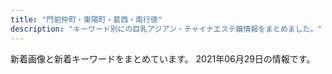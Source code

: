```yaml
---
title: "門前仲町・東陽町・葛西・南行徳"
description: "キーワード別にの巨乳アジアン・チャイナエステ嬢情報をまとめました。"
---
```


新着画像と新着キーワードをまとめています。
2021年06月29日の情報です。

<DmmAffiliateIns />
<KeywordTable
  shops={
    [
    {
        "station": "\u845b\u897f\u99c5\u897f\u53e3",
        "keywords": {
            "88": 8,
            "F": 4,
            "D": 2,
            "C": 16,
            "E": 4,
            "84": 2,
            "87": 2
        },
        "url": "http://www.mens-royal.com/",
        "name": "Royal\uff5e\u30ed\u30a4\u30e4\u30eb\uff5e",
        "img_links": [
            "http://www.mens-royal.com/files/057.jpg",
            "http://www.mens-royal.com/images/mobile.jpg",
            "http://www.mens-royal.com/images/girl-z1.jpg",
            "http://www.mens-royal.com/files/063-02.jpg",
            "http://www.mens-royal.com/images/top01.jpg",
            "http://www.mens-royal.com/files/067-02.jpg",
            "http://www.mens-royal.com/images/room4.jpg",
            "http://www.mens-royal.com/files/042.jpg",
            "http://www.mens-royal.com/files/042-02.jpg",
            "http://www.mens-royal.com/images/room3.jpg",
            "http://www.mens-royal.com/files/072-02.jpg",
            "http://www.mens-royal.com/images/room2.jpg",
            "http://www.mens-royal.com/images/room1.jpg",
            "http://www.mens-royal.com/files/057-02.jpg",
            "http://www.mens-royal.com/images/top02.jpg",
            "http://www.mens-royal.com/images/girl-z2.jpg",
            "http://www.mens-royal.com/files/071-02.jpg",
            "http://www.mens-royal.com/images/s_news.png",
            "http://www.mens-royal.com/files/063.jpg",
            "http://www.mens-royal.com/images/s_mobile.png",
            "http://www.mens-royal.com/images/s_link.png",
            "http://www.mens-royal.com/images/s_staff.png",
            "http://www.mens-royal.com/images/s_pick.png",
            "http://www.mens-royal.com/images/nbj3.jpg",
            "http://www.mens-royal.com/files/072.jpg",
            "http://www.mens-royal.com/files/067.jpg",
            "http://www.mens-royal.com/images/link/koko_200x40.png",
            "http://www.mens-royal.com/files/071.jpg"
        ]
    },
    {
        "url": "http://www.styleone.cf/sk/",
        "station": "\u845b\u897f\u99c5\u5357\u53e3",
        "name": "\u723d\u5065",
        "img_links": [
            "http://www.styleone.cf/sk/room/images/room3.jpg",
            "http://www.styleone.cf/sk/room/images/room4.jpg",
            "http://www.styleone.cf/sk/wp-content/themes/800/picture/pic_girl04.jpg",
            "http://www.styleone.cf/sk/room/images/room2.jpg",
            "http://www.styleone.cf/sk/wp-content/themes/800/picture/top.png",
            "http://www.styleone.cf/sk/wp-content/themes/800/picture/girl.png",
            "http://www.styleone.cf/sk/room/images/room1.jpg",
            "http://www.styleone.cf/sk/wp-content/themes/800/images/end.jpg",
            "http://www.styleone.cf/sk/wp-content/themes/800/picture/pic_girl01.jpg",
            "http://www.styleone.cf/sk/wp-content/themes/800/picture/tit_news.png",
            "http://www.styleone.cf/sk/wp-content/themes/800/images/border-bottom.png",
            "http://www.styleone.cf/sk/wp-content/themes/800/picture/end.jpg",
            "http://www.styleone.cf/sk/wp-content/themes/800/picture/tit_staff.jpg",
            "http://www.styleone.cf/sk/wp-content/themes/800/picture/pic_girl03.jpg",
            "http://www.styleone.cf/sk/wp-content/themes/800/picture/rb.png",
            "http://www.styleone.cf/sk/wp-content/themes/800/picture/tit_pick.jpg",
            "http://www.styleone.cf/sk/wp-content/themes/800/picture/pic_girl02.jpg",
            "http://www.styleone.cf/sk/wp-content/themes/800/picture/lb.png",
            "http://www.styleone.cf/sk/wp-content/themes/800/picture/side_mobile.png",
            "http://www.styleone.cf/sk/wp-content/themes/800/images/bg_comend.jpg",
            "http://www.styleone.cf/sk/wp-content/themes/800/picture/bg_comend.jpg",
            "http://www.styleone.cf/sk/wp-content/themes/800/picture/border-bottom.png"
        ],
        "keywords": {
            "88": 1,
            "90": 1,
            "C": 9,
            "87": 1,
            "89": 1
        }
    },
    {
        "name": "36\u2103",
        "img_links": [
            "http://www.36do.mensest.com/images/m-top003.jpg",
            "http://www.36do.mensest.com/files/006.jpg",
            "http://www.36do.mensest.com/images/call.png",
            "http://www.36do.mensest.com/files/007.jpg",
            "http://www.36do.mensest.com/photo_news/upimg/8698460cfeaabeeb29_0.jpg",
            "http://www.36do.mensest.com/images/foot01.jpg",
            "http://www.36do.mensest.com/files/001.jpg",
            "http://www.36do.mensest.com/files/002.jpg",
            "http://www.36do.mensest.com/files/003.jpg",
            "http://www.36do.mensest.com/images/m-head01.jpg",
            "http://www.36do.mensest.com/files/005.jpg",
            "http://www.36do.mensest.com/photo_news/upimg/1543360bd77c543bc8_0.jpg"
        ],
        "keywords": {
            "86": 2,
            "C": 2,
            "D": 10,
            "87": 10
        },
        "station": "\u6d66\u5b89\u99c5\u5357\u53e3",
        "url": "http://www.36do.mensest.com/"
    },
    {
        "station": "\u897f\u845b\u897f\u99c5\u5357\u53e3",
        "keywords": {
            "C": 11
        },
        "img_links": [
            "http://sakura-est.xyz/images/pickt.png",
            "http://sakura-est.xyz/images/r01.jpg",
            "http://eskk.sakura-est.xyz/uploads//g4.jpg",
            "http://sakura-est.xyz/images/r02.jpg",
            "http://sakura-est.xyz/images/tite-staff.png",
            "http://sakura-est.xyz/images/r03.jpg",
            "http://eskk.sakura-est.xyz/uploads//g2-225x300.jpg",
            "http://sakura-est.xyz/images/gat.png",
            "http://sakura-est.xyz/images/newt.png",
            "http://sakura-est.xyz/images/g0.jpg",
            "http://eskk.sakura-est.xyz/uploads//g5-225x300.jpg",
            "http://sakura-est.xyz/images/r04.jpg",
            "http://eskk.sakura-est.xyz/uploads//g1-225x300.jpg",
            "http://sakura-est.xyz/images/mobile.png"
        ],
        "url": "http://sakura-est.xyz/",
        "name": "\u685c"
    },
    {
        "station": "\u884c\u5fb3\u99c5",
        "url": "http://hi-msg.com/mi/",
        "keywords": {},
        "name": "\u7f8e",
        "img_links": [
            "http://hi-msg.com/mi/img/p-10.jpg",
            "http://hi-msg.com/mi/img/p-9.jpg",
            "http://hi-msg.com/mi/img/no.png",
            "http://hi-msg.com/mi/img/p-00.jpg",
            "http://hi-msg.com/mi/img/staff-list-top.jpg",
            "http://hi-msg.com/mi/img/fla.jpg",
            "http://hi-msg.com/mi/img/p-4.jpg",
            "http://hi-msg.com/mi/img/fla-1.jpg",
            "http://hi-msg.com/mi/img/osirase_t.jpg",
            "http://hi-msg.com/mi/img/p-2.jpg",
            "http://hi-msg.com/mi/img/p-6.jpg",
            "http://hi-msg.com/mi/img/p-7.jpg",
            "http://hi-msg.com/mi/img/p-5.jpg",
            "http://hi-msg.com/mi/img/p-3.jpg",
            "http://hi-msg.com/mi/img/p-8.jpg",
            "http://hi-msg.com/mi/img/p-1.jpg",
            "http://hi-msg.com/mi/img/botton.jpg"
        ]
    },
    {
        "url": "http://www.yeraisha.esjp.info/",
        "keywords": {
            "88": 2,
            "C": 2,
            "D": 8,
            "86": 4,
            "87": 6
        },
        "name": "\u591c\u6765\u9999",
        "station": "\u9580\u524d\u4ef2\u753a\u99c51\u756a\u51fa\u53e3",
        "img_links": [
            "http://www.yeraisha.esjp.info/images/foot01.jpg",
            "http://www.yeraisha.esjp.info/files/015-02.jpg",
            "http://www.yeraisha.esjp.info/photo_news/upimg/541995f8e7a123b0df_1.jpg",
            "http://www.yeraisha.esjp.info/photo_news/upimg/96590602a02528f39e_1.jpg",
            "http://www.yeraisha.esjp.info/images/m-top003.jpg",
            "http://www.yeraisha.esjp.info/files/003.jpg",
            "http://www.yeraisha.esjp.info/files/011.jpg",
            "http://www.yeraisha.esjp.info/files/001-02.jpg",
            "http://www.yeraisha.esjp.info/photo_news/upimg/6300960c6dd6adb23d_0.jpg",
            "http://www.yeraisha.esjp.info/photo_news/upimg/541995f8e7a123b0df_0.jpg",
            "http://www.yeraisha.esjp.info/files/015.jpg",
            "http://www.yeraisha.esjp.info/photo_news/upimg/569645ff576e68a2f9_1.jpg",
            "http://www.yeraisha.esjp.info/files/016-02.jpg",
            "http://www.yeraisha.esjp.info/photo_news/upimg/103916020c5436cbc3_1.jpg",
            "http://www.yeraisha.esjp.info/images/m-top004.jpg",
            "http://www.yeraisha.esjp.info/photo_news/upimg/235456066b19e7057b_0.jpg",
            "http://www.yeraisha.esjp.info/images/call.png",
            "http://www.yeraisha.esjp.info/files/011-02.jpg",
            "http://www.yeraisha.esjp.info/files/011-03.jpg",
            "http://www.yeraisha.esjp.info/files/016-03.jpg",
            "http://www.yeraisha.esjp.info/files/015-03.jpg",
            "http://www.yeraisha.esjp.info/photo_news/upimg/470435fe983ea66714_0.jpg",
            "http://www.yeraisha.esjp.info/photo_news/upimg/287805fc9ed3c6dfd5_0.jpg",
            "http://www.yeraisha.esjp.info/files/010.jpg",
            "http://www.yeraisha.esjp.info/files/001-03.jpg",
            "http://www.yeraisha.esjp.info/photo_news/upimg/2333260c3266362f29_0.jpg",
            "http://www.yeraisha.esjp.info/photo_news/upimg/287876012472ea7f2e_1.jpg",
            "http://www.yeraisha.esjp.info/photo_news/upimg/708855fa23e7b29bc6_1.jpg",
            "http://www.yeraisha.esjp.info/photo_news/upimg/2193260cae14b8b374_0.jpg",
            "http://www.yeraisha.esjp.info/files/001.jpg",
            "http://www.yeraisha.esjp.info/files/010-03.jpg",
            "http://www.yeraisha.esjp.info/images/m-head01.jpg",
            "http://www.yeraisha.esjp.info/files/016.jpg",
            "http://www.yeraisha.esjp.info/files/003-03.jpg",
            "http://www.yeraisha.esjp.info/files/003-02.jpg",
            "http://www.yeraisha.esjp.info/files/010-02.jpg",
            "http://www.yeraisha.esjp.info/photo_news/upimg/103916020c5436cbc3_0.jpg",
            "http://www.yeraisha.esjp.info/photo_news/upimg/657035f9ba51dd5f6b_0.jpg"
        ]
    },
    {
        "station": "\u6728\u5834\u99c52\u756a\u51fa\u53e3",
        "keywords": {},
        "name": "\u30bd\u30d5\u30c8\u306a\u7a7a\u9593",
        "img_links": [
            "http://soft-room.work/images/7.jpg",
            "http://soft-room.work/img/yui1.jpg",
            "http://soft-room.work/images/16.jpg",
            "http://soft-room.work/sp/img/riri1.jpg",
            "http://soft-room.work/staff/rina.jpg",
            "http://soft-room.work/images/news_b.jpg",
            "http://soft-room.work/images/ac1.jpg",
            "http://soft-room.work/staff/rin.jpg",
            "http://soft-room.work/sp/images/newsb.png",
            "http://soft-room.work/sp/staff/mei.jpg",
            "http://soft-room.work/images/6.jpg",
            "http://soft-room.work/sp/img/juri1.jpg",
            "http://soft-room.work/sp/images/rec1.jpg",
            "http://soft-room.work/img/sora1.jpg",
            "http://soft-room.work/sp/images/footer.jpg",
            "http://soft-room.work/img/mina1.jpg",
            "http://soft-room.work/sp/img/yui1.jpg",
            "http://soft-room.work/sp/images/staff_t.jpg",
            "http://soft-room.work/images/sys3.jpg",
            "http://soft-room.work/sp/staff/riri.jpg",
            "http://soft-room.work/img/rin1.jpg",
            "http://soft-room.work/images/rec1.jpg",
            "http://soft-room.work/sp/staff/sora.jpg",
            "http://soft-room.work/sp/img/rin1.jpg",
            "http://soft-room.work/img/juri1.jpg",
            "http://soft-room.work/sp/images/topgirl.jpg",
            "http://soft-room.work/staff/mina.jpg",
            "http://soft-room.work/images/4.jpg",
            "http://soft-room.work/sp/menu/staff.jpg",
            "http://soft-room.work/sp/images/concept.jpg",
            "http://soft-room.work/sp/images/sys2.jpg",
            "http://soft-room.work/images/int1.jpg",
            "http://soft-room.work/sp/images/rec2.jpg",
            "http://soft-room.work/sp/img/mina1.jpg",
            "http://soft-room.work/staff/mei.jpg",
            "http://soft-room.work/img/mei1.jpg",
            "http://soft-room.work/sp/images/int2.jpg",
            "http://soft-room.work/images/tgirl.jpg",
            "http://soft-room.work/staff/mirai.jpg",
            "http://soft-room.work/images/11.jpg",
            "http://soft-room.work/images/2.jpg",
            "http://soft-room.work/sp/img/mei1.jpg",
            "http://soft-room.work/sp/img/rina1.jpg",
            "http://soft-room.work/images/12.jpg",
            "http://soft-room.work/images/tr.jpg",
            "http://soft-room.work/sp/img/rina2.jpg",
            "http://soft-room.work/staff/juri.jpg",
            "http://soft-room.work/sp/images/ac1.jpg",
            "http://soft-room.work/sp/img/mirai1.jpg",
            "http://soft-room.work/img/riri1.jpg",
            "http://soft-room.work/sp/img/sora1.jpg",
            "http://soft-room.work/sp/menu/top.jpg",
            "http://soft-room.work/sp/images/ta.jpg",
            "http://soft-room.work/images/sys2.jpg",
            "http://soft-room.work/sp/images/int1.jpg",
            "http://soft-room.work/sp/staff/rin.jpg",
            "http://soft-room.work/sp/staff/mina.jpg",
            "http://soft-room.work/images/rec2.jpg",
            "http://soft-room.work/img/rina2.jpg",
            "http://soft-room.work/sp/staff/rina.jpg",
            "http://soft-room.work/sp/images/sys1.jpg",
            "http://soft-room.work/images/sys1.jpg",
            "http://soft-room.work/sp/images/tel.jpg",
            "http://soft-room.work/sp/images/head.jpg",
            "http://soft-room.work/images/sm.jpg",
            "http://soft-room.work/sp/images/int3.jpg",
            "http://soft-room.work/staff/sora.jpg",
            "http://soft-room.work/sp/staff/mirai.jpg",
            "http://soft-room.work/images/news_t.jpg",
            "http://soft-room.work/images/concept.jpg",
            "http://soft-room.work/images/b1.jpg",
            "http://soft-room.work/images/head.jpg",
            "http://soft-room.work/images/int2.jpg",
            "http://soft-room.work/images/3.jpg",
            "http://soft-room.work/sp/images/b1.jpg",
            "http://soft-room.work/images/1.jpg",
            "http://soft-room.work/sp/images/sys3.jpg",
            "http://soft-room.work/sp/images/int4.jpg",
            "http://soft-room.work/sp/staff/juri.jpg",
            "http://soft-room.work/sp/images/news.jpg",
            "http://soft-room.work/images/newface.jpg",
            "http://soft-room.work/sp/images/interior_t.jpg",
            "http://soft-room.work/sp/staff/yui.jpg",
            "http://soft-room.work/staff/riri.jpg",
            "http://soft-room.work/images/staff_t.jpg",
            "http://soft-room.work/staff/yui.jpg",
            "http://soft-room.work/img/rina1.jpg",
            "http://soft-room.work/images/interior_t.jpg",
            "http://soft-room.work/img/mirai1.jpg"
        ],
        "url": "http://soft-room.work/"
    },
    {
        "url": "http://beautygirls-station.work/",
        "keywords": {
            "86": 2,
            "D": 2,
            "87": 2,
            "E": 2,
            "85": 2,
            "C": 12
        },
        "img_links": [
            "http://beautygirls-station.work/img/bod.png",
            "http://beautygirls-station.work/sp/img/t-s.jpg",
            "http://beautygirls-station.work/sp/img/t-a.jpg",
            "http://beautygirls-station.work/sp/img/botton.jpg",
            "http://beautygirls-station.work/sp/img/p3.jpg",
            "http://beautygirls-station.work/sp/img/pc.jpg",
            "http://beautygirls-station.work/img/st2.jpg",
            "http://beautygirls-station.work/sp/img/add.jpg",
            "http://beautygirls-station.work/img/sta1.jpg",
            "http://beautygirls-station.work/img/rom.png",
            "http://beautygirls-station.work/sp/img/st2.jpg",
            "http://beautygirls-station.work/img/st1.jpg",
            "http://beautygirls-station.work/sp/img/tel.jpg",
            "http://beautygirls-station.work/sp/img/st1.jpg",
            "http://beautygirls-station.work/sp/img/p1.jpg",
            "http://beautygirls-station.work/sp/img/p2.jpg",
            "http://beautygirls-station.work/img/mo.png",
            "http://beautygirls-station.work/img/sta3.jpg",
            "http://beautygirls-station.work/img/s2.jpg",
            "http://beautygirls-station.work/sp/img/t-r.jpg",
            "http://beautygirls-station.work/sp/img/info.jpg",
            "http://beautygirls-station.work/img/sta2.jpg",
            "http://beautygirls-station.work/sp/img/pic.jpg",
            "http://beautygirls-station.work/sp/img/st3.jpg",
            "http://beautygirls-station.work/img/bottom.png",
            "http://beautygirls-station.work/sp/img/t-o.jpg",
            "http://beautygirls-station.work/sp/img/t-t.jpg",
            "http://beautygirls-station.work/sp/img/sys.jpg",
            "http://beautygirls-station.work/img/s3.jpg",
            "http://beautygirls-station.work/img/s1.jpg",
            "http://beautygirls-station.work/sp/img/time.jpg",
            "http://beautygirls-station.work/sp/img/tit.jpg",
            "http://beautygirls-station.work/img/nos.jpg",
            "http://beautygirls-station.work/img/st3.jpg"
        ],
        "station": "\u9580\u524d\u4ef2\u753a\u99c53\u756a\u51fa\u53e3",
        "name": "\u7f8e\u5c11\u5973\u770b\u8b77\u30b9\u30c6\u30fc\u30b7\u30e7\u30f3"
    },
    {
        "keywords": {
            "F": 1,
            "85": 5,
            "87": 4,
            "86": 7,
            "82": 1,
            "D": 15,
            "84": 1,
            "90": 1,
            "C": 4,
            "E": 3,
            "89": 1,
            "83": 4
        },
        "img_links": [
            "https://sweet-queen.ests.jp/images/s_staff.png",
            "https://sweet-queen.ests.jp/photos/sites/12/2021/05/2021051818354077.jpg",
            "https://sweet-queen.ests.jp/photos/sites/12/2019/09/2019092614582660.jpg",
            "https://sweet-queen.ests.jp/photos/sites/12/2018/08/2018083009422342.jpg",
            "https://sweet-queen.ests.jp/images/s_news.jpg",
            "https://sweet-queen.ests.jp/photos/sites/12/2021/03/2021032318094325.jpg",
            "https://sweet-queen.ests.jp/photos/sites/12/2020/01/2020010912552782.jpg",
            "https://sweet-queen.ests.jp/images/s_face.jpg",
            "https://sweet-queen.ests.jp/images/mobile.jpg",
            "https://sweet-queen.ests.jp/photos/sites/12/2018/09/2018091109422420.jpg",
            "https://sweet-queen.ests.jp/photos/sites/12/2019/09/2019090915443421.jpg",
            "https://sweet-queen.ests.jp/photos/sites/12/2021/03/2021031516515050.jpg",
            "https://sweet-queen.ests.jp/photos/sites/12/2018/05/2018052507565947.jpg",
            "https://sweet-queen.ests.jp/photos/sites/12/2020/12/2020122317262280.jpg",
            "https://sweet-queen.ests.jp/photos/sites/12/2018/08/2018082509443047.jpg",
            "https://sweet-queen.ests.jp/photos/sites/12/2020/02/2020022712250768.jpg",
            "https://sweet-queen.ests.jp/photos/sites/12/2021/01/2021010819070927.jpg",
            "https://sweet-queen.ests.jp/photos/sites/12/2020/12/2020120213320379.jpg",
            "https://sweet-queen.ests.jp/photos/sites/12/2021/05/202105201719141.jpg",
            "https://sweet-queen.ests.jp/photos/sites/12/2018/05/2018052507565915.jpg",
            "https://sweet-queen.ests.jp/photos/sites/12/2020/01/2020012916562962.jpg",
            "https://sweet-queen.ests.jp/photos/sites/12/2020/02/2020021813422714.jpg",
            "https://sweet-queen.ests.jp/photos/sites/12/2020/12/2020122317270920.jpg",
            "https://sweet-queen.ests.jp/photos/sites/12/2020/12/202012161830054.jpg",
            "https://sweet-queen.ests.jp/images/room1.jpg",
            "https://sweet-queen.ests.jp/photos/sites/12/2020/10/2020102718213243.jpg",
            "https://sweet-queen.ests.jp/images/room2.jpg",
            "https://sweet-queen.ests.jp/photos/sites/12/2019/01/2019010713202685.jpg",
            "https://sweet-queen.ests.jp/images/s_mobile.jpg",
            "https://sweet-queen.ests.jp/photos/sites/12/2020/01/2020010611404957.jpg",
            "https://sweet-queen.ests.jp/photos/sites/12/2018/12/2018121114310827.jpg",
            "https://sweet-queen.ests.jp/photos/sites/12/2021/06/2021060317401421.jpg",
            "https://sweet-queen.ests.jp/photos/sites/12/2018/11/2018112411391860.jpg",
            "https://sweet-queen.ests.jp/photos/sites/12/2018/05/201805250756593.jpg",
            "https://sweet-queen.ests.jp/photos/sites/12/2019/07/2019073011000090.jpg",
            "https://sweet-queen.ests.jp/photos/sites/12/2020/06/202006221317315.jpg",
            "https://sweet-queen.ests.jp/photos/sites/12/2018/10/2018100114043182.jpg",
            "https://sweet-queen.ests.jp/photos/sites/12/2019/03/2019031519301066.jpg",
            "https://sweet-queen.ests.jp/photos/sites/12/2018/06/2018062609292113.jpg",
            "https://sweet-queen.ests.jp/images/top.png",
            "https://sweet-queen.ests.jp/photos/sites/12/2020/07/2020072713102372.jpg",
            "https://sweet-queen.ests.jp/images/s_link.png"
        ],
        "url": "https://sweet-queen.ests.jp/",
        "station": "\u884c\u5fb3\u99c5\u5357\u53e3",
        "name": "Sweet Queen\u30fb\u30b9\u30a6\u30a3\u30fc\u30c8\u30af\u30a4\u30fc\u30f3"
    },
    {
        "keywords": {},
        "img_links": [],
        "station": "\u845b\u897f\u99c5\u897f\u53e3",
        "url": "http://fuen.iest.info/",
        "name": "\u98a8\u7e01"
    },
    {
        "url": "http://sh-honeyspa.work/",
        "station": "\u884c\u5fb3\u99c5",
        "name": "Honey Spa \uff5e\u30cf\u30cb\u30fc\u30b9\u30d1\uff5e",
        "img_links": [
            "http://sh-honeyspa.work/templets/default/picture/staff01.jpg",
            "http://sh-honeyspa.work/uploads/200608/1-20060P9542X63.jpg",
            "http://sh-honeyspa.work/templets/default/picture/top1.jpg",
            "http://sh-honeyspa.work/templets/default/picture/girl-z2.jpg",
            "http://sh-honeyspa.work/uploads/190311/1-1Z3111253164H.jpg",
            "http://sh-honeyspa.work/uploads/180629/1-1P629141950141.png",
            "http://sh-honeyspa.work/uploads/200812/1-200Q213432R35.jpg",
            "http://sh-honeyspa.work/uploads/180703/1-1PF30Z04J01.jpg",
            "http://sh-honeyspa.work/uploads/180703/1-1PF30Z200O9.jpg",
            "http://sh-honeyspa.work/uploads/200113/1-20011316422c28.jpg",
            "http://sh-honeyspa.work/templets/default/picture/s_news.jpg",
            "http://sh-honeyspa.work/uploads/200114/1-200114154TN60.jpg",
            "http://sh-honeyspa.work/uploads/180629/1-1P629142554530.png",
            "http://sh-honeyspa.work/templets/default/picture/top.jpg",
            "http://sh-honeyspa.work/uploads/210507/1-21050G41121532.jpg",
            "http://sh-honeyspa.work/uploads/191122/1-191122161241O8.jpg",
            "http://sh-honeyspa.work/uploads/191223/1-19122316264LR.jpg",
            "http://sh-honeyspa.work/uploads/181109/1-1Q1091511432Z.jpg",
            "http://sh-honeyspa.work/uploads/190903/1-1ZZ3133U4960.jpg",
            "http://sh-honeyspa.work/uploads/181023/1-1Q0230950223S.jpg",
            "http://sh-honeyspa.work/uploads/210201/1-21020111123UH.jpg",
            "http://sh-honeyspa.work/templets/default/picture/girl-z1.jpg",
            "http://sh-honeyspa.work/uploads/190903/1-1ZZ3133G9361.jpg",
            "http://sh-honeyspa.work/uploads/191115/1-191115100214144.jpg",
            "http://sh-honeyspa.work/uploads/201126/1-20112613341O53.jpg",
            "http://sh-honeyspa.work/uploads/210609/1-2106091452102P.jpg",
            "http://sh-honeyspa.work/uploads/allimg/180703/1-1PF3111J3201.png",
            "http://sh-honeyspa.work/uploads/allimg/180629/1-1P629115504250.png"
        ],
        "keywords": {
            "\u4e73": 1,
            "\u5de8\u4e73": 1,
            "\u80f8": 1,
            "89": 2,
            "C": 30,
            "85": 5,
            "86": 5,
            "\u30bb\u30af\u30b7\u30fc": 1,
            "D": 10
        }
    },
    {
        "name": "\u3071\u3044\u306a\u3063\u3077\u308b",
        "img_links": [
            "http://rihanna.xyz.mn/photos/sites/6/2021/04/2021042614151040.jpg",
            "http://rihanna.xyz.mn/images/staff01.png",
            "http://rihanna.xyz.mn/images/link_nav02.png",
            "http://rihanna.xyz.mn/photos/sites/6/2021/04/2021042604231363.jpg",
            "http://rihanna.xyz.mn/images/top.png",
            "http://rihanna.xyz.mn/photos/sites/6/2021/05/202105121115433.jpg",
            "http://rihanna.xyz.mn/images/room3.jpg",
            "http://rihanna.xyz.mn/images/tit_service.png",
            "http://rihanna.xyz.mn/images/img_service01.jpg",
            "http://rihanna.xyz.mn/photos/sites/6/2021/05/2021051210284780.jpg",
            "http://rihanna.xyz.mn/images/link_nav05.png",
            "http://rihanna.xyz.mn/images/end.png",
            "http://rihanna.xyz.mn/images/img_service03.jpg",
            "http://rihanna.xyz.mn/images/img_service07.jpg",
            "http://rihanna.xyz.mn/images/link_nav06.png",
            "http://rihanna.xyz.mn/images/staff_line.jpg",
            "http://rihanna.xyz.mn/images/room1.jpg",
            "http://rihanna.xyz.mn/images/room2.jpg",
            "http://rihanna.xyz.mn/images/tit_staff.png",
            "http://rihanna.xyz.mn/images/link_nav01.png",
            "http://rihanna.xyz.mn/photos/sites/6/2021/06/2021060306332914.jpg",
            "http://rihanna.xyz.mn/images/img_service04.jpg",
            "http://rihanna.xyz.mn/images/img_service06.jpg",
            "http://rihanna.xyz.mn/images/room5.jpg",
            "http://rihanna.xyz.mn/images/img_service09.jpg",
            "http://rihanna.xyz.mn/images/fues200.png",
            "http://rihanna.xyz.mn/photos/sites/6/2021/04/2021042808012744.jpg",
            "http://rihanna.xyz.mn/images/link_nav04.png",
            "http://rihanna.xyz.mn/images/img_service08.jpg",
            "http://rihanna.xyz.mn/images/room4.jpg",
            "http://rihanna.xyz.mn/images/img_service05.jpg",
            "http://rihanna.xyz.mn/images/room6.jpg",
            "http://rihanna.xyz.mn/photos/sites/6/2021/04/2021042614130925.jpg",
            "http://rihanna.xyz.mn/photos/sites/6/2021/04/2021042904450394.jpg",
            "http://rihanna.xyz.mn/images/img_service02.jpg",
            "http://rihanna.xyz.mn/photos/sites/6/2021/04/2021042604202751.jpg",
            "http://rihanna.xyz.mn/images/link_nav03.png",
            "http://rihanna.xyz.mn/images/card.png"
        ],
        "url": "http://rihanna.xyz.mn/",
        "keywords": {
            "\u30bb\u30af\u30b7\u30fc": 6,
            "H": 19,
            "C": 14,
            "95": 7,
            "92": 3,
            "90": 6,
            "93": 6,
            "F": 3,
            "G": 6,
            "94": 3,
            "\u30c0\u30a4\u30ca\u30de\u30a4\u30c8": 3
        },
        "station": "\u897f\u845b\u897f\u99c5\u5317\u53e3"
    },
    {
        "name": "\u30e6\u30ea\u3061\u3083\u3093",
        "url": "http://yurichan.info/",
        "keywords": {
            "E": 2
        },
        "img_links": [
            "http://yurichan.info/uploads/210322/1-21032209452GP.jpg",
            "http://yurichan.info/html/dianna_jing/images/room1.jpg",
            "http://yurichan.info/uploads/210426/1-21042614562BJ.jpg",
            "http://yurichan.info/uploads/210409/1-210409103Ta44.jpg",
            "http://yurichan.info/picture/s_staff.png",
            "http://yurichan.info/uploads/210429/1-2104291253044W.jpg",
            "http://yurichan.info/html/dianna_jing/images/room4.jpg",
            "http://yurichan.info/uploads/210222/1-2102220T0412K.jpg",
            "http://yurichan.info/picture/photo3.png",
            "http://yurichan.info/picture/i_therapist.png",
            "http://yurichan.info/picture/end.png",
            "http://yurichan.info/uploads/210524/1-21052412413A93.jpg",
            "http://yurichan.info/uploads/210219/1-210219153SC08.jpg",
            "http://yurichan.info/uploads/210422/1-210422104422O6.jpg",
            "http://yurichan.info/uploads/210521/1-21052114440JW.jpg",
            "http://yurichan.info/html/dianna_jing/images/room3.jpg",
            "http://yurichan.info/picture/top22.png",
            "http://yurichan.info/uploads/210326/1-21032614153A55.jpg",
            "http://yurichan.info/html/dianna_jing/images/room2.jpg",
            "http://yurichan.info/picture/s_new.png",
            "http://yurichan.info/picture/top23.png"
        ],
        "station": "\u884c\u5fb3\u99c5\u5357\u53e3"
    },
    {
        "keywords": {
            "G": 12,
            "D": 30,
            "87": 48,
            "C": 18,
            "89": 6,
            "E": 6,
            "83": 6,
            "\u30bb\u30af\u30b7\u30fc": 3,
            "88": 6
        },
        "name": "\u7652\u3057\u306e\u68ee",
        "url": "http://www.iyashinomori.mensest.com/",
        "station": "\u845b\u897f\u99c5\u5730\u4e0b\u9244\u535a\u7269\u9928\u53e3",
        "img_links": [
            "http://www.iyashinomori.mensest.com/files/010.jpg",
            "http://www.iyashinomori.mensest.com/files/001.jpg",
            "http://www.iyashinomori.mensest.com/files/004.jpg",
            "http://www.iyashinomori.mensest.com/files/009-02.jpg",
            "http://www.iyashinomori.mensest.com/photo_news/upimg/7839460d98a94d5e26_0.jpg",
            "http://www.iyashinomori.mensest.com/images/shop/shop01.jpg",
            "http://www.iyashinomori.mensest.com/images/sp_btn_tel.png",
            "http://www.iyashinomori.mensest.com/files/006.jpg",
            "http://www.iyashinomori.mensest.com/images/shop/shop04.jpg",
            "http://www.iyashinomori.mensest.com/images/sp_btn_interior.png",
            "http://www.iyashinomori.mensest.com/photo_news/upimg/2515360b4971d57d41_0.jpg",
            "http://www.iyashinomori.mensest.com/images/shop/shop02.jpg",
            "http://www.iyashinomori.mensest.com/images/sw_tel.png",
            "http://www.iyashinomori.mensest.com/files/011.jpg",
            "http://www.iyashinomori.mensest.com/files/007-02.jpg",
            "http://www.iyashinomori.mensest.com/files/002-02.jpg",
            "http://www.iyashinomori.mensest.com/images/mainimg01_sp.png",
            "http://www.iyashinomori.mensest.com/photo_news/upimg/3782460cc25d966610_0.jpg",
            "http://www.iyashinomori.mensest.com/files/009.jpg",
            "http://www.iyashinomori.mensest.com/files/010-02.jpg",
            "http://www.iyashinomori.mensest.com/files/003.jpg",
            "http://www.iyashinomori.mensest.com/files/004-02.jpg",
            "http://www.iyashinomori.mensest.com/images/side_link01.png",
            "http://www.iyashinomori.mensest.com/files/011-02.jpg",
            "http://www.iyashinomori.mensest.com/files/005-02.jpg",
            "http://www.iyashinomori.mensest.com/files/007.jpg",
            "http://www.iyashinomori.mensest.com/images/side_link02.png",
            "http://www.iyashinomori.mensest.com/images/sw_home.png",
            "http://www.iyashinomori.mensest.com/files/002.jpg",
            "http://www.iyashinomori.mensest.com/images/shop/shop03.jpg",
            "http://www.iyashinomori.mensest.com/files/006-02.jpg",
            "http://www.iyashinomori.mensest.com/images/mainimg01.png",
            "http://www.iyashinomori.mensest.com/files/003-02.jpg",
            "http://www.iyashinomori.mensest.com/files/008-02.jpg",
            "http://www.iyashinomori.mensest.com/files/008.jpg",
            "http://www.iyashinomori.mensest.com/files/001-02.jpg",
            "http://www.iyashinomori.mensest.com/images/side_link03.png",
            "http://www.iyashinomori.mensest.com/files/005.jpg"
        ]
    },
    {
        "station": "\u884c\u5fb3\u99c5\u5317\u53e3",
        "name": "\u604b\u611b\u5b66\u5712",
        "url": "http://www.renai.mensest.com/",
        "keywords": {
            "C": 17,
            "87": 12,
            "82": 6,
            "D": 18,
            "86": 6
        },
        "img_links": [
            "http://www.renai.mensest.com/files/004.jpg",
            "http://www.renai.mensest.com/files/002.jpg",
            "http://www.renai.mensest.com/images/sp_top.jpg",
            "http://www.renai.mensest.com/images/top.png",
            "http://www.renai.mensest.com/files/003.jpg",
            "http://www.renai.mensest.com/files/001.jpg"
        ]
    },
    {
        "keywords": {},
        "name": "\u30ea\u30d5\u30ec\u30c3\u30b7\u30e5",
        "station": "\u6728\u5834\u99c5A4\u51fa\u53e3",
        "img_links": [
            "http://iyasinote.xyz/_src/20272628/x1.png",
            "http://iyasinote.xyz/_src/20272640/index_05.png",
            "http://iyasinote.xyz/_src/20272623/back.png",
            "http://iyasinote.xyz/_src/20272571/img20160403102850637767.jpg",
            "http://iyasinote.xyz/_src/20272668/info1.png",
            "http://iyasinote.xyz/_src/20272684/s2.jpg",
            "http://iyasinote.xyz/_src/20272644/wechatimg568.jpg",
            "http://iyasinote.xyz/_src/20272575/sign.png",
            "http://iyasinote.xyz/_src/20272584/tel.png",
            "http://iyasinote.xyz/_src/20272594/x3.png",
            "http://iyasinote.xyz/_src/20272639/index_04.png",
            "http://iyasinote.xyz/_src/20272683/point_blur_jan142021_151523.jpg",
            "http://iyasinote.xyz/_src/23776260/img20190220201540841954_20210421120550484.jpg",
            "http://iyasinote.xyz/_src/20272570/dscf1336.jpg",
            "http://iyasinote.xyz/_src/20272636/back.png",
            "http://iyasinote.xyz/_src/20272578/b1.png",
            "http://iyasinote.xyz/_src/20272569/_x1m6343.jpg",
            "http://iyasinote.xyz/_src/20272573/b1.png",
            "http://iyasinote.xyz/_src/20272626/sign.png",
            "http://iyasinote.xyz/_src/20272612/sign.png",
            "http://iyasinote.xyz/_src/20272602/sign.png",
            "http://iyasinote.xyz/_src/20850006/wechatimg568.jpg",
            "http://iyasinote.xyz/_src/20850011/s2.jpg",
            "http://iyasinote.xyz/_src/20272568/img20151209023726260995.jpg",
            "http://iyasinote.xyz/_src/20272567/sign.png",
            "http://iyasinote.xyz/_src/20272588/sign.png",
            "http://iyasinote.xyz/_src/20272608/back.png",
            "http://iyasinote.xyz/_src/21196925/img20180526163006762357.jpg",
            "http://iyasinote.xyz/_src/20272665/img20160204005259325917.jpg",
            "http://iyasinote.xyz/_src/20272585/back.png",
            "http://iyasinote.xyz/_src/20272581/sign.png",
            "http://iyasinote.xyz/_src/32108882/img20190623174539069990.jpg",
            "http://iyasinote.xyz/_src/20272614/x1.png",
            "http://iyasinote.xyz/_src/20272643/index_09.png",
            "http://iyasinote.xyz/_src/20272642/index_08.png",
            "http://iyasinote.xyz/_src/20272599/back.png",
            "http://iyasinote.xyz/_src/23776259/img20190220201540841954_20210421120550484.jpg",
            "http://iyasinote.xyz/_src/20272583/tel.png",
            "http://iyasinote.xyz/_src/20272590/x1.png",
            "http://iyasinote.xyz/_src/20272641/index_11.png",
            "http://iyasinote.xyz/_src/20272618/x3.png",
            "http://iyasinote.xyz/_src/20272631/x3.png",
            "http://iyasinote.xyz/_src/20850017/point_blur_jan142021_151523.jpg"
        ],
        "url": "http://iyasinote.xyz/"
    },
    {
        "url": "http://est-lux.com/",
        "name": "Aegean Sea\u30fb\u30a8\u30fc\u30b2\u6d77",
        "station": "\u845b\u897f\u99c5\u4e2d\u592e\u53e3",
        "keywords": {
            "C": 16
        },
        "img_links": [
            "http://est-lux.com/img/access/address.png",
            "http://est-lux.com/img/ttl_recbnr.png",
            "http://est-lux.com/staff/haruka/01mb.jpg",
            "http://est-lux.com/staff/momo/01.jpg",
            "http://est-lux.com/staff/miharu/01.jpg",
            "http://est-lux.com/staff/miharu/01mb.jpg",
            "http://est-lux.com/staff/haruka/01.jpg",
            "http://est-lux.com/staff/koko/01mb.jpg",
            "http://est-lux.com/i/files/homeimg.jpg",
            "http://est-lux.com/staff/koko/01.jpg",
            "http://est-lux.com/staff/sakura/01mb.jpg",
            "http://est-lux.com/staff/rina/01mb.jpg",
            "http://est-lux.com/img/ttl_mobile.png",
            "http://est-lux.com/staff/sakura/01.jpg",
            "http://est-lux.com/pic/campaign.png",
            "http://est-lux.com/staff/rina/01.jpg",
            "http://est-lux.com/staff/aya/01.jpg",
            "http://est-lux.com/staff/aya/01mb.jpg",
            "http://est-lux.com/staff/momo/01mb.jpg",
            "http://est-lux.com/pic/head.png",
            "http://est-lux.com/img/ttl_staff.png"
        ]
    },
    {
        "url": "http://lamar-massage.work/",
        "name": "\u30e9\u30fb\u30e1\u30fc\u30eb",
        "keywords": {
            "86": 1,
            "87": 3,
            "88": 5,
            "C": 17
        },
        "station": "\u9580\u524d\u4ef2\u753a\u99c53\u756a\u53e3",
        "img_links": [
            "http://lamar-massage.work/img/st33.png",
            "http://lamar-massage.work/i/img/sta23.png",
            "http://lamar-massage.work/img/mo.png",
            "http://lamar-massage.work/img/st34.jpg",
            "http://lamar-massage.work/img/nos.png",
            "http://lamar-massage.work/img/sta29.png",
            "http://lamar-massage.work/img/link-2.png",
            "http://lamar-massage.work/img/st28.png",
            "http://lamar-massage.work/img/st31.png",
            "http://lamar-massage.work/i/img/sta36.jpg",
            "http://lamar-massage.work/i/img/sta24.png",
            "http://lamar-massage.work/img/sta34.jpg",
            "http://lamar-massage.work/i/img/sta33.png",
            "http://lamar-massage.work/img/s14.png",
            "http://lamar-massage.work/i/img/r2.jpg",
            "http://lamar-massage.work/i/img/sta28.png",
            "http://lamar-massage.work/img/st29.png",
            "http://lamar-massage.work/i/img/sm.jpg",
            "http://lamar-massage.work/img/head.png",
            "http://lamar-massage.work/img/st14.png",
            "http://lamar-massage.work/img/bottom.png",
            "http://lamar-massage.work/img/st32.png",
            "http://lamar-massage.work/i/img/r4.jpg",
            "http://lamar-massage.work/img/sta32.png",
            "http://lamar-massage.work/img/s36.jpg",
            "http://lamar-massage.work/img/s31.png",
            "http://lamar-massage.work/img/sta31.png",
            "http://lamar-massage.work/img/link-4.png",
            "http://lamar-massage.work/i/img/sta29.png",
            "http://lamar-massage.work/img/sta30.png",
            "http://lamar-massage.work/i/img/sta14.png",
            "http://lamar-massage.work/i/img/top.jpg",
            "http://lamar-massage.work/img/s34.jpg",
            "http://lamar-massage.work/img/ss14.png",
            "http://lamar-massage.work/img/s30.png",
            "http://lamar-massage.work/img/sta36.jpg",
            "http://lamar-massage.work/img/ss36.jpg",
            "http://lamar-massage.work/i/img/sta31.png",
            "http://lamar-massage.work/img/sta28.png",
            "http://lamar-massage.work/img/st30.png",
            "http://lamar-massage.work/img/sta33.png",
            "http://lamar-massage.work/img/st36.jpg",
            "http://lamar-massage.work/img/s32.png",
            "http://lamar-massage.work/img/link-3.png",
            "http://lamar-massage.work/i/img/r3.jpg",
            "http://lamar-massage.work/i/img/sta30.png",
            "http://lamar-massage.work/i/img/sta32.png",
            "http://lamar-massage.work/img/s28.png",
            "http://lamar-massage.work/img/sta14.png",
            "http://lamar-massage.work/i/img/sta34.jpg",
            "http://lamar-massage.work/img/link-1.png"
        ]
    },
    {
        "name": "\u30a6\u30a4\u30f3\u30b0\uff5eUP",
        "station": "\u884c\u5fb3\u99c5",
        "url": "http://nymphe-est.net/",
        "img_links": [
            "http://nymphe-est.net/images/header3.png",
            "http://nymphe-est.net/images/r4.jpg",
            "http://nymphe-est.net/images/cg12.jpg",
            "http://nymphe-est.net/images/cg13.jpg",
            "http://nymphe-est.net/images/sys.jpg",
            "http://nymphe-est.net/images/r2.jpg",
            "http://nymphe-est.net/images/cg11.jpg",
            "http://nymphe-est.net/images/r3.jpg",
            "http://nymphe-est.net/images/link.png",
            "http://nymphe-est.net/images/main-sp1.jpg",
            "http://nymphe-est.net/images/info.png",
            "http://nymphe-est.net/images/home.png",
            "http://nymphe-est.net/images/cg02.jpg",
            "http://nymphe-est.net/images/main-sp.jpg",
            "http://nymphe-est.net/images/acc.jpg",
            "http://nymphe-est.net/images/main1.jpg",
            "http://nymphe-est.net/images/friend.png",
            "http://nymphe-est.net/images/r1.jpg",
            "http://nymphe-est.net/images/home_002.png",
            "http://nymphe-est.net/images/esthe3.jpg",
            "http://nymphe-est.net/images/esthe2.jpg",
            "http://nymphe-est.net/images/cg10.jpg",
            "http://nymphe-est.net/images/staff.png",
            "http://nymphe-est.net/images/cg09.jpg",
            "http://nymphe-est.net/images/esthe1.jpg",
            "http://nymphe-est.net/images/gallery.png",
            "http://nymphe-est.net/images/cg01.jpg",
            "http://nymphe-est.net/images/clear.png",
            "http://nymphe-est.net/images/blog_002.png"
        ],
        "keywords": {
            "E": 1,
            "86": 7,
            "D": 6
        }
    },
    {
        "keywords": {
            "C": 7,
            "85": 1,
            "E": 1
        },
        "name": "Angel Islands",
        "station": "\u884c\u5fb3\u99c5",
        "img_links": [
            "http://blue-est.xyz/images/r02.jpg",
            "http://blue-est.xyz/images/g9.jpg",
            "http://blue-est.xyz/images/hana.jpg",
            "http://blue-est.xyz/images/sr.jpg",
            "http://blue-est.xyz/images/g6.jpg",
            "http://blue-est.xyz/images/mimi.jpg",
            "http://blue-est.xyz/images/g8.jpg",
            "http://blue-est.xyz/images/g4.jpg",
            "http://blue-est.xyz/images/moe.jpg",
            "http://blue-est.xyz/images/gat.png",
            "http://blue-est.xyz/images/laki.jpg",
            "http://blue-est.xyz/images/h1.jpg",
            "http://blue-est.xyz/images/g101.jpg",
            "http://blue-est.xyz/images/g5.jpg",
            "http://blue-est.xyz/images/lisa.jpg",
            "http://blue-est.xyz/images/g1.jpg",
            "http://blue-est.xyz/images/g0.jpg",
            "http://blue-est.xyz/images/na.jpg",
            "http://blue-est.xyz/images/mla.jpg",
            "http://blue-est.xyz/images/kaori.jpg",
            "http://blue-est.xyz/images/miyu.jpg",
            "http://blue-est.xyz/images/runa.jpg",
            "http://blue-est.xyz/images/ayi.jpg",
            "http://blue-est.xyz/images/lili.jpg",
            "http://blue-est.xyz/images/y.jpg",
            "http://blue-est.xyz/images/mobile.png",
            "http://blue-est.xyz/images/tite-staff.png",
            "http://blue-est.xyz/images/lie.jpg",
            "http://blue-est.xyz/images/saki.jpg",
            "http://blue-est.xyz/images/newt.png",
            "http://blue-est.xyz/images/ayk.jpg",
            "http://blue-est.xyz/images/ggg.jpg",
            "http://blue-est.xyz/images/nana.jpg",
            "http://blue-est.xyz/images/r01.jpg",
            "http://blue-est.xyz/images/my.jpg",
            "http://blue-est.xyz/images/yu.jpg",
            "http://blue-est.xyz/images/top.png",
            "http://blue-est.xyz/images/aya.jpg",
            "http://blue-est.xyz/images/h2.jpg",
            "http://blue-est.xyz/images/g18.jpg",
            "http://blue-est.xyz/images/mina.jpg",
            "http://blue-est.xyz/images/pickt.png",
            "http://blue-est.xyz/images/g7.jpg",
            "http://blue-est.xyz/images/nnm.jpg",
            "http://blue-est.xyz/images/momo.jpg",
            "http://blue-est.xyz/images/mm.jpg"
        ],
        "url": "http://blue-est.xyz/"
    },
    {
        "station": "\u897f\u845b\u897f\u99c5\u5317\u53e3",
        "keywords": {
            "F": 1,
            "C": 14
        },
        "name": "\u30ef\u30f3\u30c0\u30fc\u30e9\u30f3\u30c9",
        "url": "https://www.es-mensesthe.info/",
        "img_links": [
            "https://static.wixstatic.com/media/96d791_9531b0b1bbfc427f8c9fc93875698f78~mv2.jpg",
            "https://static.wixstatic.com/media/96d791_5d55c113359a4a188f4a12da11153d08~mv2.png",
            "https://static.wixstatic.com/media/96d791_9f931b4f1aa848f686c4852fb4de0023~mv2.jpg",
            "https://static.wixstatic.com/media/96d791_b9f10a69e3814caf9ca0fd108e450bfa~mv2.jpg",
            "https://static.wixstatic.com/media/1789f4_924b58ab79154b06a9cf2728f83f9e16~mv2.jpg",
            "https://static.wixstatic.com/media/96d791_319c152db4f64ca4ae7aaf3dfaa2e545~mv2.jpg",
            "https://static.wixstatic.com/media/96d791_3eb6f202b7134ca182380be13a2eceec~mv2.png",
            "https://static.wixstatic.com/media/1789f4_c6233abd4113483aa0a2bc9c149301de~mv2.jpg",
            "https://static.wixstatic.com/media/96d791_859f31dba3184d118e9eed6302e18ea1~mv2.jpg",
            "https://static.wixstatic.com/media/a896d9_bbced4ca1ed240d9976a39bd584760ec.png",
            "https://static.wixstatic.com/media/96d791_f28a0b63f0e242c58274b246ca243806~mv2.png",
            "https://static.wixstatic.com/media/96d791_e28a35375184419e9585c2b4e12ac83e~mv2.jpg",
            "https://static.wixstatic.com/media/a896d9_02f0ebb1776e442eae0ce11dffc92d24.png",
            "https://static.wixstatic.com/media/1789f4_eb4dabafdee7459289bbfd43f6719052~mv2.jpg",
            "https://static.wixstatic.com/media/1789f4_2fbb8d30cbfd49d58924ba8e468ef7f5~mv2.jpg",
            "https://static.wixstatic.com/media/96d791_1be596dd7f23490b9b0e704178290531~mv2.jpg",
            "https://static.wixstatic.com/media/1789f4_6ea9139345054bfa8c0e670f5ff5f608~mv2.jpg",
            "https://static.wixstatic.com/media/96d791_1c10b3e5806b434e9674af60ef5ee259~mv2.jpg",
            "https://static.wixstatic.com/media/96d791_6ff48fcff4404e948713a278d6fba4aa~mv2.jpg",
            "https://static.wixstatic.com/media/96d791_817955bbd13f4a11abc0c6ddfbac0f82~mv2.jpg",
            "https://static.wixstatic.com/media/96d791_43e018dca22747c2b765d8aa6bb4730d~mv2.jpg",
            "https://static.wixstatic.com/media/1789f4_c8e2a255d16e45319c08dc69edef2844~mv2.jpg",
            "https://static.wixstatic.com/media/1789f4_08db416164264cc2afaf7ab008798109~mv2.jpg",
            "https://static.wixstatic.com/media/1789f4_e147280e483f42899e4b3d5e7caf92f1~mv2.jpg",
            "https://static.wixstatic.com/media/1789f4_3504477e9be446b48c38be0412c03b71~mv2.jpg",
            "https://static.wixstatic.com/media/1789f4_37c5ad5eac7c435bbf6465cef4458a93~mv2.jpg"
        ]
    },
    {
        "station": "\u9580\u524d\u4ef2\u753a\u99c52\u756a\u51fa\u53e3",
        "keywords": {},
        "img_links": [
            "http://youandme.jpest.net/uploads//sites/19/elementor/thumbs/3-p6swgwwg5j7ekiwe3jyncj8skmpq1py4x288f0nipo.jpg",
            "http://youandme.jpest.net/uploads//sites/19/elementor/thumbs/g3-2-ovtnoxj0herfda8sgqdu3i0ozso844lr0cceku1toc.jpg",
            "http://youandme.jpest.net/uploads//sites/19/2020/09/pick.jpg",
            "http://youandme.jpest.net/uploads//sites/19/elementor/thumbs/g1-p804m4xyks1c74y3i1bcerv2ll8gp0bl4dg18pfddo.jpg",
            "http://youandme.jpest.net/uploads//sites/19/2021/05/3.jpg",
            "http://youandme.jpest.net/uploads//sites/19/2020/09/news.jpg",
            "http://youandme.jpest.net/uploads//sites/19/2020/09/r2.jpg",
            "http://youandme.jpest.net/uploads//sites/19/2020/09/g3-2.jpg",
            "http://youandme.jpest.net/uploads//sites/19/2020/09/r1.jpg",
            "http://youandme.jpest.net/uploads//sites/19/2020/12/a4.jpg",
            "http://youandme.jpest.net/uploads//sites/19/2020/12/a2.jpg",
            "http://youandme.jpest.net/uploads//sites/19/2020/12/a1.jpg",
            "http://youandme.jpest.net/uploads//sites/19/2020/09/r3.jpg",
            "http://youandme.jpest.net/uploads//sites/19/elementor/thumbs/1-p6swdocgm2rukvlp05kwrcnmwuo7j93f51c0wpgc58.jpg",
            "http://youandme.jpest.net/uploads//sites/19/elementor/thumbs/g2-p804olasf7eaihdr63i9x5keft4ysk2csirocpsd4s.jpg",
            "http://youandme.jpest.net/uploads//sites/19/2021/05/2.jpg",
            "http://youandme.jpest.net/uploads//sites/19/2020/09/top-7.jpg",
            "http://youandme.jpest.net/uploads//sites/19/elementor/thumbs/2-p6swfamgdszmkp91jurs1xy7qqoyshis11s4nv1xfg.jpg",
            "http://youandme.jpest.net/uploads//sites/19/2020/09/r4.jpg",
            "http://youandme.jpest.net/uploads//sites/19/2020/12/a3.jpg",
            "http://youandme.jpest.net/uploads//sites/19/2021/06/g2.jpg",
            "http://youandme.jpest.net/uploads//sites/19/2021/05/1.jpg",
            "http://youandme.jpest.net/uploads//sites/19/2021/06/g1.jpg",
            "http://youandme.jpest.net/uploads//sites/19/2020/09/g4-2.jpg",
            "http://youandme.jpest.net/uploads//sites/19/2020/09/s_staff.png",
            "http://youandme.jpest.net/uploads//sites/19/2020/09/g5-1.jpg",
            "http://youandme.jpest.net/uploads//sites/19/2020/09/mobile.jpg",
            "http://youandme.jpest.net/uploads//sites/19/2020/09/top1-7.jpg"
        ],
        "url": "http://youandme.jpest.net/",
        "name": "\u7652\u697d\u7a7a\u9593"
    },
    {
        "img_links": [
            "http://www.lover.iesjp.com/files/001-03.jpg",
            "http://www.lover.iesjp.com/files/004.jpg",
            "http://www.lover.iesjp.com/files/001.jpg",
            "http://www.lover.iesjp.com/files/002-02.jpg",
            "http://www.lover.iesjp.com/photo_news/upimg/8580560cc4a6662c7f_0.jpg",
            "http://www.lover.iesjp.com/images/top.jpg",
            "http://www.lover.iesjp.com/images/tit_new.png",
            "http://www.lover.iesjp.com/files/004-03.jpg",
            "http://www.lover.iesjp.com/files/001-02.jpg",
            "http://www.lover.iesjp.com/files/004-02.jpg",
            "http://www.lover.iesjp.com/files/006.jpg",
            "http://www.lover.iesjp.com/images/sp_tit_therapist.png",
            "http://www.lover.iesjp.com/images/sp_top.jpg",
            "http://www.lover.iesjp.com/images/sp_tit_new.png",
            "http://www.lover.iesjp.com/files/005.jpg",
            "http://www.lover.iesjp.com/files/006-03.jpg",
            "http://www.lover.iesjp.com/files/002.jpg",
            "http://www.lover.iesjp.com/files/005-03.jpg",
            "http://www.lover.iesjp.com/files/006-02.jpg",
            "http://www.lover.iesjp.com/images/maining.jpg",
            "http://www.lover.iesjp.com/files/002-03.jpg",
            "http://www.lover.iesjp.com/images/tit_therapist.png",
            "http://www.lover.iesjp.com/images/img_tel.png",
            "http://www.lover.iesjp.com/files/005-02.jpg"
        ],
        "station": "\u9580\u524d\u4ef2\u753a\u99c56\u756a\u51fa\u53e3",
        "keywords": {
            "87": 24,
            "86": 6,
            "C": 6,
            "D": 24
        },
        "name": "\u897f\u74dc -\u30b9\u30a4\u30ab-",
        "url": "http://www.lover.iesjp.com/"
    },
    {
        "station": "\u6d66\u5b89\u99c5\u5357\u53e3",
        "name": "\u7483\u6765",
        "img_links": [
            "http://arelaxchel.este88.com/images/mika1.jpg",
            "http://arelaxchel.este88.com/images/r02.jpg",
            "http://arelaxchel.este88.com/img/mika1.jpg",
            "http://arelaxchel.este88.com/gals/sayuri1.jpg",
            "http://arelaxchel.este88.com/images/momo1.jpg",
            "http://arelaxchel.este88.com/images/kixyoko1.jpg",
            "http://arelaxchel.este88.com/img/momo1.jpg",
            "http://arelaxchel.este88.com/img/kaori1.jpg",
            "http://arelaxchel.este88.com/images/r01.jpg",
            "http://arelaxchel.este88.com/gals/koko1.jpg",
            "http://arelaxchel.este88.com/images/kaori1.jpg",
            "http://arelaxchel.este88.com/images/ph1.jpg",
            "http://arelaxchel.este88.com/images/r04.jpg",
            "http://arelaxchel.este88.com/gals/risa1.jpg",
            "http://arelaxchel.este88.com/img/kixyoko1.jpg"
        ],
        "url": "http://arelaxchel.este88.com/",
        "keywords": {}
    },
    {
        "station": "\u7be0\u5d0e\u99c5\u897f\u53e3",
        "img_links": [
            "https://static.wixstatic.com/media/0e987e_04865866db29405f837253bbbb514370~mv2.jpg",
            "https://static.wixstatic.com/media/0e987e_4eea8036a1684d93b818072fe6423fa4~mv2.jpg",
            "https://static.wixstatic.com/media/0e987e_1679ce0bb843404cba048e3d4a181a6c~mv2_d_2207_3225_s_2.jpg",
            "https://static.wixstatic.com/media/0e987e_8079ae0f0d664248b7ef2ee6dda92782~mv2.png",
            "https://static.wixstatic.com/media/0e987e_66dae9fff67a4a7a8ae0dc9e20f796f8~mv2.png",
            "https://static.wixstatic.com/media/0e987e_a1b224f50322408086988edc5198b273~mv2.jpg",
            "https://static.wixstatic.com/media/0e987e_cfdd0d64f4194102b1b5e79b9f13ab93~mv2_d_3225_2419_s_4_2.jpg",
            "https://static.wixstatic.com/media/0e987e_64a2635496c2491d87b7a6c3e2a3199f~mv2.png",
            "https://static.wixstatic.com/media/0e987e_1b192f7e81e74112b0226c8e6a717c8f~mv2.jpg",
            "https://static.wixstatic.com/media/0e987e_f81114d4a5824d15974d25ecb4b8bdf0~mv2.png",
            "https://static.wixstatic.com/media/0e987e_ecd7951dee7f42ee8d19da6acf10e545~mv2.png",
            "https://static.wixstatic.com/media/0e987e_88bebfebb7174ba7b6cbf72e7d9319e7~mv2.jpeg",
            "https://static.wixstatic.com/media/1fd55af04cc9e233f6ca4e29b72ebb00.png",
            "https://static.wixstatic.com/media/41d000_8ebb7d13d81ea4139c54644b997e8076.png"
        ],
        "url": "https://277025115.wixsite.com/mysite-1/",
        "keywords": {
            "\u4e73": 1
        },
        "name": "MINAEN"
    },
    {
        "url": "http://cuorea-massage.work/",
        "station": "\u6771\u967d\u753a\u99c54\u756a\u51fa\u53e3",
        "name": "\u30af\u30aa\u30ec\u30a2",
        "img_links": [
            "http://cuorea-massage.work/i/img/sta17.jpg",
            "http://cuorea-massage.work/img/fla.jpg",
            "http://cuorea-massage.work/img/s7.jpg",
            "http://cuorea-massage.work/img/m30.jpg",
            "http://cuorea-massage.work/i/img/r1.jpg",
            "http://cuorea-massage.work/img/s13.jpg",
            "http://cuorea-massage.work/img/m2.jpg",
            "http://cuorea-massage.work/i/img/sta11.jpg",
            "http://cuorea-massage.work/img/m3.jpg",
            "http://cuorea-massage.work/i/img/r2.jpg",
            "http://cuorea-massage.work/img/st17.jpg",
            "http://cuorea-massage.work/img/s11.jpg",
            "http://cuorea-massage.work/img/nos.jpg",
            "http://cuorea-massage.work/img/sta22.jpg",
            "http://cuorea-massage.work/img/sta16.jpg",
            "http://cuorea-massage.work/i/img/sta7.jpg",
            "http://cuorea-massage.work/img/s24.jpg",
            "http://cuorea-massage.work/img/st13.jpg",
            "http://cuorea-massage.work/img/sta4.jpg",
            "http://cuorea-massage.work/img/sta13.jpg",
            "http://cuorea-massage.work/img/botton.jpg",
            "http://cuorea-massage.work/img/s19.jpg",
            "http://cuorea-massage.work/i/img/sta4.jpg",
            "http://cuorea-massage.work/img/m20.jpg",
            "http://cuorea-massage.work/img/st04.jpg",
            "http://cuorea-massage.work/i/img/sta12.jpg",
            "http://cuorea-massage.work/img/st16.jpg",
            "http://cuorea-massage.work/img/credit.jpg",
            "http://cuorea-massage.work/img/st23.jpg",
            "http://cuorea-massage.work/i/img/sta19.jpg",
            "http://cuorea-massage.work/img/s1.jpg",
            "http://cuorea-massage.work/img/sta15.jpg",
            "http://cuorea-massage.work/i/img/sta15.jpg",
            "http://cuorea-massage.work/img/s22.jpg",
            "http://cuorea-massage.work/img/fla-2.jpg",
            "http://cuorea-massage.work/i/img/st21.jpg",
            "http://cuorea-massage.work/img/st7.jpg",
            "http://cuorea-massage.work/img/m60.jpg",
            "http://cuorea-massage.work/img/m4.jpg",
            "http://cuorea-massage.work/img/st11.jpg",
            "http://cuorea-massage.work/img/s23.jpg",
            "http://cuorea-massage.work/img/st19.jpg",
            "http://cuorea-massage.work/img/s15.jpg",
            "http://cuorea-massage.work/img/st4.jpg",
            "http://cuorea-massage.work/img/s12.jpg",
            "http://cuorea-massage.work/img/st015.jpg",
            "http://cuorea-massage.work/img/sta7.jpg",
            "http://cuorea-massage.work/img/sta24.jpg",
            "http://cuorea-massage.work/img/sta19.jpg",
            "http://cuorea-massage.work/img/s16.jpg",
            "http://cuorea-massage.work/img/sta21.jpg",
            "http://cuorea-massage.work/i/img/sta1.jpg",
            "http://cuorea-massage.work/i/img/paypay.jpg",
            "http://cuorea-massage.work/img/st22.jpg",
            "http://cuorea-massage.work/img/st1.jpg",
            "http://cuorea-massage.work/i/img/sta21.jpg",
            "http://cuorea-massage.work/img/m5.jpg",
            "http://cuorea-massage.work/img/st12.jpg",
            "http://cuorea-massage.work/img/st24.jpg",
            "http://cuorea-massage.work/img/sta23.jpg",
            "http://cuorea-massage.work/img/st15.jpg",
            "http://cuorea-massage.work/img/head.jpg",
            "http://cuorea-massage.work/i/img/sta23.jpg",
            "http://cuorea-massage.work/img/sta1.jpg",
            "http://cuorea-massage.work/img/sta17.jpg",
            "http://cuorea-massage.work/i/img/nos.jpg",
            "http://cuorea-massage.work/i/img/sta16.jpg",
            "http://cuorea-massage.work/img/sta12.jpg",
            "http://cuorea-massage.work/img/s21.jpg",
            "http://cuorea-massage.work/img/m50.jpg",
            "http://cuorea-massage.work/img/st21.jpg",
            "http://cuorea-massage.work/img/sta11.jpg",
            "http://cuorea-massage.work/img/m1.jpg",
            "http://cuorea-massage.work/img/m6.jpg",
            "http://cuorea-massage.work/i/img/sta24.jpg",
            "http://cuorea-massage.work/img/m40.jpg",
            "http://cuorea-massage.work/i/img/sta22.jpg",
            "http://cuorea-massage.work/img/s4.jpg",
            "http://cuorea-massage.work/i/img/r3.jpg"
        ],
        "keywords": {
            "E": 9,
            "85": 3,
            "86": 15,
            "C": 22,
            "87": 7,
            "D": 21,
            "88": 6
        }
    },
    {
        "img_links": [
            "https://love-forever.ests.jp/photos/17/8156/202105/2105191f124j09.jpeg",
            "https://love-forever.ests.jp/themes/love-forever.ests.jp/template/assets/images/bg_bottom04.jpg",
            "https://love-forever.ests.jp/photos/17/8156/202105/210519200z43u8.jpeg",
            "https://file.jp-navi.info/17/8156/202105/2105191a95110q.jpeg",
            "https://love-forever.ests.jp/photos/17/8156/202105/210519193132uj.jpeg",
            "https://love-forever.ests.jp/photos/17/8156/202105/2105201045461049.png",
            "https://assets.jp-navi.info/images/images/es-thumbnail.png",
            "https://file.jp-navi.info/17/8156/202105/2105191f124j09.jpeg",
            "https://file.jp-navi.info/17/8156/202105/2105191f3232u0.jpeg",
            "https://love-forever.ests.jp/photos/17/8156/202105/2105191f332ql.jpeg",
            "https://love-forever.ests.jp/themes/love-forever.ests.jp/template/assets/images/bg_bottom02.jpg",
            "https://love-forever.ests.jp/photos/17/8156/202105/210519200u222k.jpeg",
            "https://love-forever.ests.jp/photos/17/8156/202105/210519200t5e23.jpeg",
            "https://love-forever.ests.jp/themes/love-forever.ests.jp/template/assets/images/bg_bottom01.jpg",
            "https://love-forever.ests.jp/photos/17/8156/202105/2105191931219208.jpeg",
            "https://love-forever.ests.jp/photos/17/8156/202105/210519200uuj3.jpeg",
            "https://file.jp-navi.info/17/8156/202105/2105191f2211448.jpeg",
            "https://love-forever.ests.jp/photos/17/8156/202105/210519105403p59.png",
            "https://love-forever.ests.jp/photos/17/8156/202105/2105191f2211448.jpeg",
            "https://love-forever.ests.jp/photos/17/8156/202105/2105191f0015163.jpeg",
            "https://love-forever.ests.jp/photos/17/8156/202105/2105191f3232u0.jpeg",
            "https://love-forever.ests.jp/photos/17/8156/202105/2105191a95110q.jpeg",
            "https://love-forever.ests.jp/themes/love-forever.ests.jp/template/assets/images/bg_bottom03.jpg"
        ],
        "name": "Love Forever",
        "station": "\u884c\u5fb3\u99c5",
        "keywords": {
            "D": 1,
            "89": 7,
            "86": 6,
            "84": 13,
            "E": 1
        },
        "url": "https://love-forever.ests.jp/"
    },
    {
        "name": "CUTE GIRLS",
        "keywords": {},
        "url": "https://cg.uouono.com/",
        "station": "\u897f\u845b\u897f\u99c5\u5357\u53e3",
        "img_links": []
    },
    {
        "img_links": [
            "http://akien.work/staff_7170_1544625837499078.jpg",
            "http://akien.work/jiejing6.jpg",
            "http://akien.work/ditu.jpg",
            "http://akien.work/head_2_4332_1544580584367843.jpg",
            "http://akien.work/staff_7559_1547886875744350.jpg",
            "http://akien.work/jiejing5.jpg",
            "http://akien.work/jiejing2.jpg",
            "http://akien.work/5.jpeg",
            "http://akien.work/staff_7170_1544625837499078_1.jpg",
            "http://akien.work/jiejing3.jpg",
            "http://akien.work/jiejing1.jpg",
            "http://akien.work/head_1_4332_15445805847677.jpg",
            "http://akien.work/fengjing2.jpg",
            "http://akien.work/6.jpeg",
            "http://akien.work/head_4_4332_1544580584784110.jpg",
            "http://akien.work/jiejing4.jpg"
        ],
        "url": "http://akien.work/",
        "station": "\u8239\u5800\u99c5\u5317\u53e3",
        "keywords": {},
        "name": "\u3084\u3059\u3089\u304e"
    },
    {
        "img_links": [
            "http://www.loveyou.esjp.info/files/001-02.jpg",
            "http://www.loveyou.esjp.info/images/top1.png",
            "http://www.loveyou.esjp.info/images/news.jpg",
            "http://www.loveyou.esjp.info/images/staff_s.png",
            "http://www.loveyou.esjp.info/files/002-02.jpg",
            "http://www.loveyou.esjp.info/files/003-02.jpg",
            "http://www.loveyou.esjp.info/images/link_s .png",
            "http://www.loveyou.esjp.info/files/001.jpg",
            "http://www.loveyou.esjp.info/files/004.jpg",
            "http://www.loveyou.esjp.info/files/004-02.jpg",
            "http://www.loveyou.esjp.info/files/005-02.jpg",
            "http://www.loveyou.esjp.info/files/005.jpg",
            "http://www.loveyou.esjp.info/files/003.jpg",
            "http://www.loveyou.esjp.info/files/002.jpg"
        ],
        "name": "Love You",
        "station": "\u9580\u524d\u4ef2\u753a\u99c54\u756a\u53e3",
        "keywords": {
            "87": 8,
            "86": 2,
            "D": 10
        },
        "url": "http://www.loveyou.esjp.info/"
    },
    {
        "name": "\u6e29\u3082\u308a",
        "keywords": {
            "C": 6
        },
        "station": "\u6771\u967d\u753a\u99c51\u756a\u51fa\u53e3",
        "img_links": [
            "http://www.nuku-mori.xyz/images/index-take_06.jpg",
            "http://www.nuku-mori.xyz/images/index-take_02.jpg",
            "http://www.nuku-mori.xyz/images/index-take_17.jpg",
            "http://www.nuku-mori.xyz/images/index-take_13.jpg",
            "http://www.nuku-mori.xyz/images/staff/2/yuki2.jpg",
            "http://www.nuku-mori.xyz/images/index-take_21.jpg",
            "http://www.nuku-mori.xyz/images/nav/index-t_staff.jpg",
            "http://www.nuku-mori.xyz/pad/off3.jpg",
            "http://www.nuku-mori.xyz/images/staff/2/nana.jpg",
            "http://www.nuku-mori.xyz/images/sys.jpg",
            "http://www.nuku-mori.xyz/images/staff/2/3.jpg",
            "http://www.nuku-mori.xyz/images/index-take_07.jpg",
            "http://www.nuku-mori.xyz/images/nav/c-nav-info.jpg",
            "http://www.nuku-mori.xyz/images/nav/c-nav-sys.jpg",
            "http://www.nuku-mori.xyz/images/index-take_12.jpg",
            "http://www.nuku-mori.xyz/images/staff/2/ami.jpg",
            "http://www.nuku-mori.xyz/images/staff/yuri.jpg",
            "http://www.nuku-mori.xyz/images/index-take_09.jpg"
        ],
        "url": "http://www.nuku-mori.xyz/"
    },
    {
        "url": "http://es-chinese.info/",
        "station": "\u884c\u5fb3\u99c5\u5317\u53e3",
        "name": "Aries \u30a2\u30ea\u30a8\u30b9",
        "img_links": [
            "http://es-chinese.info/wp-content/uploads/2020/11/yukina1_\u526f\u672c-500x750.jpg",
            "http://es-chinese.info/wp-content/uploads/2019/12/WeChat-Image_20191207141003.jpg",
            "http://es-chinese.info/wp-content/uploads/2021/04/miyukixd5_\u526f\u672c-500x750.jpg",
            "http://es-chinese.info/wp-content/uploads/2020/09/sana_\u526f\u672c.jpg",
            "http://es-chinese.info/wp-content/uploads/2020/11/yukina2_\u526f\u672c.jpg",
            "http://es-chinese.info/wp-content/uploads/2021/04/miyukixd5_\u526f\u672c.jpg",
            "http://es-chinese.info/wp-content/uploads/2021/02/mireyixd3_\u526f\u672c.jpg",
            "http://es-chinese.info/wp-content/uploads/2021/04/miyukixd6_\u526f\u672c-500x750.jpg",
            "http://es-chinese.info/wp-content/uploads/2021/04/miyukixd6_\u526f\u672c.jpg",
            "http://es-chinese.info/wp-content/uploads/2021/02/mireyixd4_\u526f\u672c-500x750.jpg",
            "http://es-chinese.info/wp-content/themes/template-salon2/images/main1.jpg",
            "http://es-chinese.info/wp-content/uploads/2021/06/sakixd2_\u526f\u672c.jpg",
            "http://es-chinese.info/wp-content/uploads/2021/01/aoyixd4_\u526f\u672c-212x300.jpg",
            "http://es-chinese.info/wp-content/uploads/2021/06/yitikaxd1_\u526f\u672c-225x300.jpg",
            "http://es-chinese.info/wp-content/uploads/2020/11/yukina2_\u526f\u672c-209x300.jpg",
            "http://es-chinese.info/wp-content/uploads/2021/02/mireyixd4_\u526f\u672c-216x300.jpg",
            "http://es-chinese.info/wp-content/uploads/2021/02/mireyixd3_\u526f\u672c-221x300.jpg",
            "http://es-chinese.info/wp-content/uploads/2021/06/sakixd1_\u526f\u672c-500x750.jpg",
            "http://es-chinese.info/wp-content/uploads/2021/06/sakixd2_\u526f\u672c-216x300.jpg",
            "http://es-chinese.info/wp-content/uploads/2021/01/aoyixd5_\u526f\u672c-212x300.jpg",
            "http://es-chinese.info/wp-content/uploads/2021/06/yitikaxd1_\u526f\u672c.jpg",
            "http://es-chinese.info/wp-content/uploads/2021/04/miyukixd2_\u526f\u672c-500x750.jpg",
            "http://es-chinese.info/wp-content/uploads/2020/09/hare1_\u526f\u672c-169x300.jpg",
            "http://es-chinese.info/wp-content/uploads/2021/06/sakixd2_\u526f\u672c-500x750.jpg",
            "http://es-chinese.info/wp-content/uploads/2020/09/hare1_\u526f\u672c-576x1024.jpg",
            "http://es-chinese.info/wp-content/uploads/2020/09/hare1_\u526f\u672c-500x750.jpg",
            "http://es-chinese.info/wp-content/uploads/2020/09/hare2_\u526f\u672c-164x300.jpg",
            "http://es-chinese.info/wp-content/uploads/2019/12/WeChat-Image_20191207140959.jpg",
            "http://es-chinese.info/wp-content/uploads/2021/06/sakixd1_\u526f\u672c.jpg",
            "http://es-chinese.info/wp-content/uploads/2019/12/WeChat-Image_20191207141006-768x1024.jpg",
            "http://es-chinese.info/wp-content/uploads/2021/06/yitikaxd2_\u526f\u672c-500x750.jpg",
            "http://es-chinese.info/wp-content/uploads/2021/01/aoyixd3_\u526f\u672c.jpg",
            "http://es-chinese.info/wp-content/uploads/2021/04/miyukixd5_\u526f\u672c-225x300.jpg",
            "http://es-chinese.info/wp-content/uploads/2021/06/yitikaxd2_\u526f\u672c.jpg",
            "http://es-chinese.info/wp-content/uploads/2021/01/aoyixd3_\u526f\u672c-500x750.jpg",
            "http://es-chinese.info/wp-content/uploads/2021/02/mireyixd2_\u526f\u672c-500x750.jpg",
            "http://es-chinese.info/wp-content/uploads/2019/12/WeChat-Image_20191207141010-768x1024.jpg",
            "http://es-chinese.info/wp-content/themes/template-salon2/images/bnr.jpg",
            "http://es-chinese.info/wp-content/uploads/2021/06/yitikaxd1_\u526f\u672c-500x750.jpg",
            "http://es-chinese.info/wp-content/uploads/2020/11/yukina1_\u526f\u672c.jpg",
            "http://es-chinese.info/wp-content/uploads/2021/02/mireyixd3_\u526f\u672c-500x750.jpg",
            "http://es-chinese.info/wp-content/uploads/2021/02/mireyixd4_\u526f\u672c.jpg",
            "http://es-chinese.info/wp-content/themes/template-salon2/images/noimg.jpg",
            "http://es-chinese.info/wp-content/uploads/2021/06/sakixd1_\u526f\u672c-213x300.jpg",
            "http://es-chinese.info/wp-content/uploads/2021/04/miyukixd2_\u526f\u672c.jpg",
            "http://es-chinese.info/wp-content/uploads/2020/11/yukina1_\u526f\u672c-212x300.jpg",
            "http://es-chinese.info/wp-content/uploads/2021/06/yitikaxd2_\u526f\u672c-218x300.jpg",
            "http://es-chinese.info/wp-content/uploads/2021/01/aoyixd3_\u526f\u672c-212x300.jpg",
            "http://es-chinese.info/wp-content/uploads/2020/09/sana_\u526f\u672c-212x300.jpg",
            "http://es-chinese.info/wp-content/uploads/2020/05/aya3_\u526f\u672c-167x300.jpg",
            "http://es-chinese.info/wp-content/themes/template-salon2/images/header-tel.png",
            "http://es-chinese.info/wp-content/uploads/2020/01/aya4_\u526f\u672c-500x750.jpg",
            "http://es-chinese.info/wp-content/uploads/2021/02/mireyixd2_\u526f\u672c.jpg",
            "http://es-chinese.info/wp-content/uploads/2020/09/sana_\u526f\u672c-500x750.jpg",
            "http://es-chinese.info/wp-content/uploads/2020/11/yukina2_\u526f\u672c-500x750.jpg",
            "http://es-chinese.info/wp-content/uploads/2020/01/aya4_\u526f\u672c-570x1024.jpg"
        ],
        "keywords": {
            "G": 1,
            "E": 5,
            "\u30bb\u30af\u30b7\u30fc": 69,
            "F": 78
        }
    },
    {
        "img_links": [
            "http://rlx-aroma.com/staff/ayaka/01mb.jpg",
            "http://rlx-aroma.com/staff/yuriya/02.jpg",
            "http://rlx-aroma.com/staff/moe/01.jpg",
            "http://rlx-aroma.com/staff/happy/01mb.jpg",
            "http://rlx-aroma.com/staff/hina/02.jpg",
            "http://rlx-aroma.com/staff/ruru/02.jpg",
            "http://rlx-aroma.com/staff/yoko/02.jpg",
            "http://rlx-aroma.com/staff/mei/01mb.jpg",
            "http://rlx-aroma.com/staff/yuyu/01.jpg",
            "http://rlx-aroma.com/staff/emi/01mb.jpg",
            "http://rlx-aroma.com/img/profsub1btm.png",
            "http://rlx-aroma.com/staff/ruru/01.jpg",
            "http://rlx-aroma.com/img/access/road4.jpg",
            "http://rlx-aroma.com/staff/koko/02.jpg",
            "http://rlx-aroma.com/staff/sachiko/02.jpg",
            "http://rlx-aroma.com/img/backbtn.png",
            "http://rlx-aroma.com/img/profsub2.png",
            "http://rlx-aroma.com/img/access/road1.jpg",
            "http://rlx-aroma.com/staff/hina/03.jpg",
            "http://rlx-aroma.com/staff/sasa/01.jpg",
            "http://rlx-aroma.com/staff/ayaka/02.jpg",
            "http://rlx-aroma.com/staff/megumi/01mb.jpg",
            "http://rlx-aroma.com/img/ttl_rec.png",
            "http://rlx-aroma.com/img/ttl_staffp.png",
            "http://rlx-aroma.com/staff/sasa/01mb.jpg",
            "http://rlx-aroma.com/pic/head.png",
            "http://rlx-aroma.com/staff/mei/01.jpg",
            "http://rlx-aroma.com/staff/megumi/02.jpg",
            "http://rlx-aroma.com/img/ttl_staff.png",
            "http://rlx-aroma.com/staff/ami/01mb.jpg",
            "http://rlx-aroma.com/staff/mirai/01.jpg",
            "http://rlx-aroma.com/staff/yuyu/02.jpg",
            "http://rlx-aroma.com/staff/emi/01.jpg",
            "http://rlx-aroma.com/img/ttl_mobile.png",
            "http://rlx-aroma.com/staff/mei/02.jpg",
            "http://rlx-aroma.com/staff/kiki/01mb.jpg",
            "http://rlx-aroma.com/staff/sizuka/02.jpg",
            "http://rlx-aroma.com/staff/haru/01mb.jpg",
            "http://rlx-aroma.com/staff/hitomi/01.jpg",
            "http://rlx-aroma.com/staff/sasa/02.jpg",
            "http://rlx-aroma.com/img/detailbback.png",
            "http://rlx-aroma.com/img/ttl_tnew.png",
            "http://rlx-aroma.com/staff/kaori/02.jpg",
            "http://rlx-aroma.com/staff/sizuka/01mb.jpg",
            "http://rlx-aroma.com/staff/sachiko/01.jpg",
            "http://rlx-aroma.com/staff/momo/01.jpg",
            "http://rlx-aroma.com/img/access/road3.jpg",
            "http://rlx-aroma.com/staff/lala/02.jpg",
            "http://rlx-aroma.com/staff/koko/01.jpg",
            "http://rlx-aroma.com/img/access/road2.jpg",
            "http://rlx-aroma.com/staff/kiki/01.jpg",
            "http://rlx-aroma.com/staff/moe/02.jpg",
            "http://rlx-aroma.com/staff/haru/01.jpg",
            "http://rlx-aroma.com/staff/lala/01.jpg",
            "http://rlx-aroma.com/staff/happy/02.jpg",
            "http://rlx-aroma.com/i/files/homeimg.jpg",
            "http://rlx-aroma.com/staff/kaori/01mb.jpg",
            "http://rlx-aroma.com/img/ttl_pickup.png",
            "http://rlx-aroma.com/staff/natumi/02.jpg",
            "http://rlx-aroma.com/staff/hina/01mb.jpg",
            "http://rlx-aroma.com/img/ttl_tgirl.png",
            "http://rlx-aroma.com/staff/haru/02.jpg",
            "http://rlx-aroma.com/staff/yuriya/01mb.jpg",
            "http://rlx-aroma.com/img/ttl_info.png",
            "http://rlx-aroma.com/staff/ami/02.jpg",
            "http://rlx-aroma.com/staff/ai/01mb.jpg",
            "http://rlx-aroma.com/staff/lala/01mb.jpg",
            "http://rlx-aroma.com/staff/ruru/01mb.jpg",
            "http://rlx-aroma.com/staff/mirai/01mb.jpg",
            "http://rlx-aroma.com/staff/sachiko/01mb.jpg",
            "http://rlx-aroma.com/staff/yuyu/01mb.jpg",
            "http://rlx-aroma.com/staff/hina/01.jpg",
            "http://rlx-aroma.com/staff/yoko/01.jpg",
            "http://rlx-aroma.com/staff/natumi/01mb.jpg",
            "http://rlx-aroma.com/staff/kiki/02.jpg",
            "http://rlx-aroma.com/staff/mirai/02.jpg",
            "http://rlx-aroma.com/staff/yoko/01mb.jpg",
            "http://rlx-aroma.com/staff/koko/01mb.jpg",
            "http://rlx-aroma.com/staff/megumi/01.jpg",
            "http://rlx-aroma.com/staff/momo/01mb.jpg",
            "http://rlx-aroma.com/staff/ai/01.jpg",
            "http://rlx-aroma.com/staff/hitomi/01mb.jpg",
            "http://rlx-aroma.com/staff/ayaka/01.jpg",
            "http://rlx-aroma.com/staff/ai/02.jpg",
            "http://rlx-aroma.com/staff/momo/02.jpg",
            "http://rlx-aroma.com/img/access/roaddm.png",
            "http://rlx-aroma.com/staff/yuriya/01.jpg",
            "http://rlx-aroma.com/staff/sizuka/01.jpg",
            "http://rlx-aroma.com/staff/natumi/01.jpg",
            "http://rlx-aroma.com/staff/ami/01.jpg",
            "http://rlx-aroma.com/staff/emi/02.jpg",
            "http://rlx-aroma.com/staff/happy/01.jpg",
            "http://rlx-aroma.com/staff/hitomi/02.jpg",
            "http://rlx-aroma.com/staff/moe/01mb.jpg",
            "http://rlx-aroma.com/img/frameb.png",
            "http://rlx-aroma.com/staff/kaori/01.jpg"
        ],
        "station": "\u9580\u524d\u4ef2\u753a\u99c52\u756a\u51fa\u53e3",
        "name": "Lucky",
        "keywords": {
            "C": 34
        },
        "url": "http://rlx-aroma.com/"
    },
    {
        "img_links": [
            "http://yuki.jpn.cm/images/nbj2.jpg",
            "http://yuki.jpn.cm/images/room2.jpg",
            "http://yuki.jpn.cm/images/top.png",
            "http://yuki.jpn.cm/images/s_staff.jpg",
            "http://yuki.jpn.cm/photos/sites/37/2020/03/202003051033562.jpg",
            "http://yuki.jpn.cm/photos/sites/37/2020/03/2020030510332648.jpg",
            "http://yuki.jpn.cm/photos/sites/37/2020/03/2020030510334277.jpg",
            "http://yuki.jpn.cm/photos/sites/37/2020/03/2020030510342475.jpg",
            "http://yuki.jpn.cm/images/s_news.jpg",
            "http://yuki.jpn.cm/images/end.png",
            "http://yuki.jpn.cm/images/room3.jpg",
            "http://yuki.jpn.cm/images/room4.jpg",
            "http://yuki.jpn.cm/images/mobile.jpg",
            "http://yuki.jpn.cm/photos/sites/37/2020/03/2020030510325253.jpg",
            "http://yuki.jpn.cm/photos/sites/37/2020/03/2020030510331117.jpg",
            "http://yuki.jpn.cm/images/1.jpg",
            "http://yuki.jpn.cm/images/room1.jpg"
        ],
        "url": "http://yuki.jpn.cm/",
        "keywords": {
            "85": 2,
            "83": 1,
            "86": 1,
            "D": 4
        },
        "name": "\u3086\u304d",
        "station": "\u5357\u884c\u5fb3\u99c5\u5317\u53e3"
    },
    {
        "keywords": {
            "E": 4,
            "G": 4,
            "D": 6,
            "F": 8
        },
        "name": "\u884c\u5fb3\u5b66\u5712",
        "url": "http://gakuen.xyz.mn/",
        "station": "\u884c\u5fb3\u99c5\u5357\u53e3",
        "img_links": [
            "http://gakuen.xyz.mn/photos/sites/71/2021/06/2021061517580135-e1623747490247.jpeg",
            "http://gakuen.xyz.mn/photos/sites/71/2020/12/2020122014304059.jpg",
            "http://gakuen.xyz.mn/photos/sites/71/2020/11/2020111416130515.jpg",
            "http://gakuen.xyz.mn/photos/sites/71/2020/02/2020020317060366.jpg",
            "http://gakuen.xyz.mn/images/pick.jpg",
            "http://gakuen.xyz.mn/images/s_cosplay.jpg",
            "http://gakuen.xyz.mn/photos/sites/71/2020/11/2020112517584561.jpg",
            "http://gakuen.xyz.mn/images/g17.jpg",
            "http://gakuen.xyz.mn/images/g1.jpg",
            "http://gakuen.xyz.mn/images/g7.jpg",
            "http://gakuen.xyz.mn/photos/sites/71/2021/01/2021011516005173.jpeg",
            "http://gakuen.xyz.mn/photos/sites/71/2021/05/2021052120233061.jpeg",
            "http://gakuen.xyz.mn/photos/sites/71/2019/10/2019102816572380.jpg",
            "http://gakuen.xyz.mn/images/g2.jpg",
            "http://gakuen.xyz.mn/photos/sites/71/2020/02/2020021414323643.jpg",
            "http://gakuen.xyz.mn/images/mobile.jpg",
            "http://gakuen.xyz.mn/photos/sites/71/2021/06/2021060617433411-e1622969033729.jpeg",
            "http://gakuen.xyz.mn/photos/sites/71/2020/01/2020010713430218.jpg",
            "http://gakuen.xyz.mn/photos/sites/71/2019/12/2019121619230170.jpg",
            "http://gakuen.xyz.mn/images/top.jpg",
            "http://gakuen.xyz.mn/photos/sites/71/2019/12/2019120817483319.jpg",
            "http://gakuen.xyz.mn/photos/sites/71/2021/04/2021042810263779.jpg",
            "http://gakuen.xyz.mn/photos/sites/71/2020/06/2020061015582330.jpg",
            "http://gakuen.xyz.mn/images/1.jpg",
            "http://gakuen.xyz.mn/photos/sites/71/2020/01/2020011015294716.jpg",
            "http://gakuen.xyz.mn/photos/sites/71/2021/04/2021040917371526.jpg",
            "http://gakuen.xyz.mn/photos/sites/71/2021/04/2021041917552189.jpg",
            "http://gakuen.xyz.mn/photos/sites/71/2021/06/2021060618102731.jpg",
            "http://gakuen.xyz.mn/photos/sites/71/2020/09/2020092819121522.jpg",
            "http://gakuen.xyz.mn/photos/sites/71/2021/04/2021042719583960-e1619521127868.jpeg",
            "http://gakuen.xyz.mn/images/s_staff.jpg",
            "http://gakuen.xyz.mn/images/g13.jpg",
            "http://gakuen.xyz.mn/photos/sites/71/2020/07/2020072818553775.jpg",
            "http://gakuen.xyz.mn/photos/sites/71/2020/03/2020032610084881.jpg",
            "http://gakuen.xyz.mn/photos/sites/71/2019/09/2019092719211853.jpg",
            "http://gakuen.xyz.mn/photos/sites/71/2020/03/2020030915313184.jpeg",
            "http://gakuen.xyz.mn/photos/sites/71/2019/10/2019101811500268.jpg",
            "http://gakuen.xyz.mn/images/2.jpg",
            "http://gakuen.xyz.mn/photos/sites/71/2019/10/2019102619491568-e1572086967266.jpeg",
            "http://gakuen.xyz.mn/photos/sites/71/2019/11/2019111517040618.jpg",
            "http://gakuen.xyz.mn/photos/sites/71/2019/10/2019101811390877.jpg",
            "http://gakuen.xyz.mn/photos/sites/71/2020/10/2020102412595563.jpg",
            "http://gakuen.xyz.mn/photos/sites/71/2019/09/2019092719211544.jpg",
            "http://gakuen.xyz.mn/images/staff_bj3.jpg",
            "http://gakuen.xyz.mn/images/g15.jpg",
            "http://gakuen.xyz.mn/photos/sites/71/2021/05/2021052120233061-e1621596219264.jpeg",
            "http://gakuen.xyz.mn/photos/sites/71/2020/02/2020022618290662.jpg",
            "http://gakuen.xyz.mn/images/g3.jpg",
            "http://gakuen.xyz.mn/images/g16.jpg",
            "http://gakuen.xyz.mn/photos/sites/71/2021/04/2021040917343160.jpg",
            "http://gakuen.xyz.mn/images/g8.jpg",
            "http://gakuen.xyz.mn/photos/sites/71/2020/02/2020022210241571.jpg",
            "http://gakuen.xyz.mn/photos/sites/71/2020/08/2020081616440837.jpg",
            "http://gakuen.xyz.mn/photos/sites/71/2019/10/2019102420321841.jpg",
            "http://gakuen.xyz.mn/photos/sites/71/2021/05/202105301553350-e1622357625316.jpeg",
            "http://gakuen.xyz.mn/images/info.jpg",
            "http://gakuen.xyz.mn/images/g10.jpg",
            "http://gakuen.xyz.mn/images/news1.jpg",
            "http://gakuen.xyz.mn/images/info2.jpg",
            "http://gakuen.xyz.mn/photos/sites/71/2021/04/2021041917464125-e1618822013542.jpeg",
            "http://gakuen.xyz.mn/images/s_link.jpg",
            "http://gakuen.xyz.mn/photos/sites/71/2020/06/2020062110420119.jpg",
            "http://gakuen.xyz.mn/photos/sites/71/2021/06/2021061518435565.jpg",
            "http://gakuen.xyz.mn/photos/sites/71/2021/05/2021050715571489.jpg"
        ]
    },
    {
        "keywords": {},
        "name": "\u82b1\u6d77",
        "url": "http://ran.xyz.mn/",
        "img_links": [],
        "station": "\u845b\u897f\u99c5\u897f\u53e3"
    },
    {
        "url": "http://www.madonna.work/",
        "name": "\u84ee\u82b1",
        "img_links": [
            "http://www.madonna.work/images/sys4.jpg",
            "http://www.madonna.work/images/tel.jpg",
            "http://www.madonna.work/images/3.jpg",
            "http://www.madonna.work/images/int2.jpg",
            "http://www.madonna.work/images/ac2.jpg",
            "http://www.madonna.work/images/rec1.jpg",
            "http://www.madonna.work/images/staff_t.jpg",
            "http://www.madonna.work/images/2.jpg",
            "http://www.madonna.work/images/head.jpg",
            "http://www.madonna.work/images/4.jpg",
            "http://www.madonna.work/img/arisa1.jpg",
            "http://www.madonna.work/images/ac1.jpg",
            "http://www.madonna.work/img/yuyu1.jpg",
            "http://www.madonna.work/images/sys3.jpg",
            "http://www.madonna.work/images/interior_t.jpg",
            "http://www.madonna.work/images/rec2.jpg",
            "http://www.madonna.work/images/1.jpg",
            "http://www.madonna.work/images/info.jpg",
            "http://www.madonna.work/images/int1.jpg",
            "http://www.madonna.work/images/sys1.jpg",
            "http://www.madonna.work/img/aya1.jpg",
            "http://www.madonna.work/images/sys2.jpg",
            "http://www.madonna.work/images/news.jpg",
            "http://www.madonna.work/images/mobile.jpg",
            "http://www.madonna.work/img/mio1.jpg"
        ],
        "station": "\u884c\u5fb3\u99c5\u5317\u53e3",
        "keywords": {}
    },
    {
        "img_links": [
            "http://www.pussycat.esjoho.com/files/024.jpg",
            "http://www.pussycat.esjoho.com/photo_news/upimg/904465b6c0c62502fb_0.jpg",
            "http://www.pussycat.esjoho.com/images/rsubt3.png",
            "http://www.pussycat.esjoho.com/files/028.jpg",
            "http://www.pussycat.esjoho.com/files/041.jpg",
            "http://www.pussycat.esjoho.com/images/esthe3.jpg",
            "http://www.pussycat.esjoho.com/files/014-02.jpg",
            "http://www.pussycat.esjoho.com/photo_news/upimg/796335c3324299839a_0.jpg",
            "http://www.pussycat.esjoho.com/files/014-03.jpg",
            "http://www.pussycat.esjoho.com/files/015.jpg",
            "http://www.pussycat.esjoho.com/photo_news/upimg/819355b87bfb3e4692_0.jpg",
            "http://www.pussycat.esjoho.com/files/047-02.jpg",
            "http://www.pussycat.esjoho.com/files/022-03.jpg",
            "http://www.pussycat.esjoho.com/photo_news/upimg/6893260950ddb87f5c_0.jpg",
            "http://www.pussycat.esjoho.com/photo_news/upimg/828135e4b6e272dcc3_0.jpg",
            "http://www.pussycat.esjoho.com/photo_news/upimg/228465ef03565baeb2_0.jpg",
            "http://www.pussycat.esjoho.com/files/041-03.jpg",
            "http://www.pussycat.esjoho.com/images/m6.jpg",
            "http://www.pussycat.esjoho.com/files/047-03.jpg",
            "http://www.pussycat.esjoho.com/images/rsubt7.png",
            "http://www.pussycat.esjoho.com/files/017.jpg",
            "http://www.pussycat.esjoho.com/photo_news/upimg/698175c8b541154864_0.jpg",
            "http://www.pussycat.esjoho.com/photo_news/upimg/831555c0f56a6077d2_0.jpg",
            "http://www.pussycat.esjoho.com/files/039.jpg",
            "http://www.pussycat.esjoho.com/photo_news/upimg/877905d08471b23032_0.jpg",
            "http://www.pussycat.esjoho.com/photo_news/upimg/890295b1f7ebb0b15a_1.jpg",
            "http://www.pussycat.esjoho.com/files/045-02.jpg",
            "http://www.pussycat.esjoho.com/images/m1.jpg",
            "http://www.pussycat.esjoho.com/files/012-03.jpg",
            "http://www.pussycat.esjoho.com/photo_news/upimg/955745e5735b0ad897_0.jpg",
            "http://www.pussycat.esjoho.com/files/010-03.jpg",
            "http://www.pussycat.esjoho.com/photo_news/upimg/336315ba0d3aaaff3b_0.jpg",
            "http://www.pussycat.esjoho.com/photo_news/upimg/924275fc7211843872_0.jpg",
            "http://www.pussycat.esjoho.com/files/021-03.jpg",
            "http://www.pussycat.esjoho.com/files/042-03.jpg",
            "http://www.pussycat.esjoho.com/files/018-02.jpg",
            "http://www.pussycat.esjoho.com/photo_news/upimg/20230606aa9f5b1af9_0.jpg",
            "http://www.pussycat.esjoho.com/images/slider-img002.jpg",
            "http://www.pussycat.esjoho.com/files/038.jpg",
            "http://www.pussycat.esjoho.com/files/024-03.jpg",
            "http://www.pussycat.esjoho.com/images/b-tel.png",
            "http://www.pussycat.esjoho.com/files/014.jpg",
            "http://www.pussycat.esjoho.com/files/021.jpg",
            "http://www.pussycat.esjoho.com/files/015-03.jpg",
            "http://www.pussycat.esjoho.com/files/018-03.jpg",
            "http://www.pussycat.esjoho.com/photo_news/upimg/267825fe2ffc12c39d_0.jpg",
            "http://www.pussycat.esjoho.com/photo_news/upimg/3574260b8979b0d4d2_0.jpg",
            "http://www.pussycat.esjoho.com/files/047.jpg",
            "http://www.pussycat.esjoho.com/photo_news/upimg/287875b8345a0f195d_0.jpg",
            "http://www.pussycat.esjoho.com/files/038-02.jpg",
            "http://www.pussycat.esjoho.com/files/042.jpg",
            "http://www.pussycat.esjoho.com/images/rsubt6.png",
            "http://www.pussycat.esjoho.com/files/010.jpg",
            "http://www.pussycat.esjoho.com/images/rsubt5.png",
            "http://www.pussycat.esjoho.com/files/012-02.jpg",
            "http://www.pussycat.esjoho.com/photo_news/upimg/831555c0f56a6077d2_1.jpg",
            "http://www.pussycat.esjoho.com/files/013-03.jpg",
            "http://www.pussycat.esjoho.com/photo_news/upimg/955745e5735b0ad897_1.jpg",
            "http://www.pussycat.esjoho.com/photo_news/upimg/312165e12adadc0638_0.jpg",
            "http://www.pussycat.esjoho.com/files/011-03.jpg",
            "http://www.pussycat.esjoho.com/photo_news/upimg/764145ff82dd89bbf9_0.jpg",
            "http://www.pussycat.esjoho.com/photo_news/upimg/510715f1e53af03bef_0.jpg",
            "http://www.pussycat.esjoho.com/images/esthe1.jpg",
            "http://www.pussycat.esjoho.com/photo_news/upimg/810955b1a46afe8052_0.jpg",
            "http://www.pussycat.esjoho.com/photo_news/upimg/14404609e34daec506_1.jpg",
            "http://www.pussycat.esjoho.com/images/m3.jpg",
            "http://www.pussycat.esjoho.com/files/039-02.jpg",
            "http://www.pussycat.esjoho.com/photo_news/upimg/646585db681550282a_0.jpg",
            "http://www.pussycat.esjoho.com/files/038-03.jpg",
            "http://www.pussycat.esjoho.com/images/m4.jpg",
            "http://www.pussycat.esjoho.com/photo_news/upimg/787045c8b54142c99d_0.jpg",
            "http://www.pussycat.esjoho.com/files/045-03.jpg",
            "http://www.pussycat.esjoho.com/files/018.jpg",
            "http://www.pussycat.esjoho.com/files/017-02.jpg",
            "http://www.pussycat.esjoho.com/photo_news/upimg/14404609e34daec506_0.jpg",
            "http://www.pussycat.esjoho.com/files/016.jpg",
            "http://www.pussycat.esjoho.com/images/esthe2.jpg",
            "http://www.pussycat.esjoho.com/photo_news/upimg/527315e31414915ded_1.jpg",
            "http://www.pussycat.esjoho.com/images/rsubt1.png",
            "http://www.pussycat.esjoho.com/photo_news/upimg/527315e31414915ded_0.jpg",
            "http://www.pussycat.esjoho.com/files/015-02.jpg",
            "http://www.pussycat.esjoho.com/files/011-02.jpg",
            "http://www.pussycat.esjoho.com/files/022-02.jpg",
            "http://www.pussycat.esjoho.com/files/041-02.jpg",
            "http://www.pussycat.esjoho.com/images/m2.jpg",
            "http://www.pussycat.esjoho.com/photo_news/upimg/556035b3207e240b54_0.jpg",
            "http://www.pussycat.esjoho.com/photo_news/upimg/539325db2737770376_0.jpg",
            "http://www.pussycat.esjoho.com/files/011.jpg",
            "http://www.pussycat.esjoho.com/photo_news/upimg/920375fd9d44baad7f_0.jpg",
            "http://www.pussycat.esjoho.com/photo_news/upimg/50003604f11c6021a3_0.jpg",
            "http://www.pussycat.esjoho.com/photo_news/upimg/194565b4308eccaf74_0.jpg",
            "http://www.pussycat.esjoho.com/photo_news/upimg/440565e16a8a498ba0_0.jpg",
            "http://www.pussycat.esjoho.com/files/021-02.jpg",
            "http://www.pussycat.esjoho.com/images/rsubt2.png",
            "http://www.pussycat.esjoho.com/files/016-02.jpg",
            "http://www.pussycat.esjoho.com/photo_news/upimg/738215f5076539165d_0.jpg",
            "http://www.pussycat.esjoho.com/photo_news/upimg/442605d3f99cdb9471_0.jpg",
            "http://www.pussycat.esjoho.com/files/017-03.jpg",
            "http://www.pussycat.esjoho.com/files/039-03.jpg",
            "http://www.pussycat.esjoho.com/photo_news/upimg/943465c38225f78a78_0.jpg",
            "http://www.pussycat.esjoho.com/photo_news/upimg/7851160af5aaf5923e_0.jpg",
            "http://www.pussycat.esjoho.com/images/tel2.png",
            "http://www.pussycat.esjoho.com/files/013-02.jpg",
            "http://www.pussycat.esjoho.com/files/013.jpg",
            "http://www.pussycat.esjoho.com/files/045.jpg",
            "http://www.pussycat.esjoho.com/images/slider-img001.jpg",
            "http://www.pussycat.esjoho.com/files/028-02.jpg",
            "http://www.pussycat.esjoho.com/files/010-02.jpg",
            "http://www.pussycat.esjoho.com/files/016-03.jpg",
            "http://www.pussycat.esjoho.com/files/024-02.jpg",
            "http://www.pussycat.esjoho.com/files/012.jpg",
            "http://www.pussycat.esjoho.com/files/028-03.jpg",
            "http://www.pussycat.esjoho.com/files/042-02.jpg",
            "http://www.pussycat.esjoho.com/images/b-online.png",
            "http://www.pussycat.esjoho.com/images/rsubt4.png",
            "http://www.pussycat.esjoho.com/files/022.jpg",
            "http://www.pussycat.esjoho.com/photo_news/upimg/759985c3c5c332d36e_0.jpg",
            "http://www.pussycat.esjoho.com/photo_news/upimg/698295d75fbe2cd885_0.jpg",
            "http://www.pussycat.esjoho.com/photo_news/upimg/793885bb1ce8539488_0.jpg",
            "http://www.pussycat.esjoho.com/photo_news/upimg/739045f97e90e854d5_0.jpg",
            "http://www.pussycat.esjoho.com/photo_news/upimg/267825fe2ffc12c39d_1.jpg",
            "http://www.pussycat.esjoho.com/photo_news/upimg/588496059ae5e97040_0.jpg"
        ],
        "keywords": {
            "82": 6,
            "87": 22,
            "E": 17,
            "85": 21,
            "88": 17,
            "86": 37,
            "C": 33,
            "D": 53
        },
        "name": "Pussy Cat",
        "station": "\u884c\u5fb3\u99c5",
        "url": "http://www.pussycat.esjoho.com/"
    },
    {
        "station": "\u6728\u5834\u99c54a\u51fa\u53e3",
        "name": "Super Girl",
        "img_links": [
            "http://supergirl-esthe.com/girl/1.jpg",
            "http://supergirl-esthe.com/__admin/img_hp/bnr_pej.jpg",
            "http://supergirl-esthe.com/girl/3.jpg",
            "http://supergirl-esthe.com/__admin/img_hp/head_3_5661_1583820713910685.png",
            "http://supergirl-esthe.com/girl/5.jpg",
            "http://supergirl-esthe.com/girl/4.jpg",
            "http://supergirl-esthe.com/__admin/img_hp_editor/5661/images/concept.png",
            "http://supergirl-esthe.com/__admin/img_hp/bnr_apt.jpg",
            "http://supergirl-esthe.com/girl/2.jpg",
            "http://supergirl-esthe.com/__admin/img_hp/head_1_5661_158381787632487.png"
        ],
        "url": "http://supergirl-esthe.com/",
        "keywords": {}
    },
    {
        "station": "\u845b\u897f\u99c5",
        "img_links": [
            "http://lavender01.com/wp-content/uploads/2018/03/sys4.jpg",
            "http://lavender01.com/wp-content/uploads/2018/02/1-2-330x493.jpg",
            "http://lavender01.com/wp-content/uploads/2018/02/qr.jpg",
            "http://lavender01.com/wp-content/uploads/2021/06/1624793198932.jpg",
            "http://lavender01.com/wp-content/uploads/2018/02/5-2-330x493.jpg",
            "http://lavender01.com/wp-content/uploads/2021/06/1624793176483-1.jpg",
            "http://lavender01.com/wp-content/uploads/2020/06/1592467604091.jpg",
            "http://lavender01.com/wp-content/uploads/2021/04/\u3042\u3042\u3042.jpg",
            "http://lavender01.com/wp-content/uploads/2018/02/m_top-1.png",
            "http://lavender01.com/wp-content/uploads/2021/05/124578.jpg",
            "http://lavender01.com/wp-content/uploads/2018/02/3-2-330x493.jpg",
            "http://lavender01.com/wp-content/uploads/2020/11/1606713863690.jpg",
            "http://lavender01.com/wp-content/uploads/2020/11/44.jpg",
            "http://lavender01.com/wp-content/uploads/2020/11/33.jpg",
            "http://lavender01.com/wp-content/uploads/2021/06/1624793193993.jpg",
            "http://lavender01.com/wp-content/uploads/2018/02/m_therapist.png",
            "http://lavender01.com/wp-content/uploads/2018/02/m_gallery.png",
            "http://lavender01.com/wp-content/uploads/2021/04/1-1.jpg",
            "http://lavender01.com/wp-content/uploads/2018/02/6.jpg",
            "http://lavender01.com/wp-content/plugins/wpfront-scroll-top/images/icons/103.png",
            "http://lavender01.com/wp-content/uploads/2020/11/SSfYZs6CdoQYwW01606714654_1606714696.jpg",
            "http://lavender01.com/wp-content/uploads/2018/02/3-2.jpg",
            "http://lavender01.com/wp-content/uploads/2020/11/22258963.jpg",
            "http://lavender01.com/wp-content/uploads/2021/04/KOjSytryBBdLu2v1619788573_1619788593.jpg",
            "http://lavender01.com/wp-content/uploads/2020/06/1592451378714.jpg",
            "http://lavender01.com/wp-content/uploads/2018/02/4-2.jpg",
            "http://lavender01.com/wp-content/uploads/2018/07/321.jpg",
            "http://lavender01.com/wp-content/uploads/2018/02/2-2.jpg",
            "http://lavender01.com/wp-content/uploads/2018/02/1-2.jpg",
            "http://lavender01.com/wp-content/uploads/2021/06/1624457869024.jpg",
            "http://lavender01.com/wp-content/uploads/2018/02/5-2.jpg",
            "http://lavender01.com/wp-content/uploads/2018/02/2-2-330x493.jpg",
            "http://lavender01.com/wp-content/uploads/2021/04/xsZVLMOBvlGslIP1619083232_1619083310.jpg",
            "http://lavender01.com/wp-content/uploads/2021/04/DWuvcZgBWqc17Hi1619083396_1619083425.jpg"
        ],
        "keywords": {
            "\u80f8": 1
        },
        "url": "http://lavender01.com/",
        "name": "Lavender \uff5e\u30e9\u30d9\u30f3\u30c0\u30fc\uff5e"
    },
    {
        "img_links": [
            "http://www.uminoai.esjp.info/files/004-02.jpg",
            "http://www.uminoai.esjp.info/files/013.jpg",
            "http://www.uminoai.esjp.info/files/007.jpg",
            "http://www.uminoai.esjp.info/files/004-03.jpg",
            "http://www.uminoai.esjp.info/files/003.jpg",
            "http://www.uminoai.esjp.info/files/005-03.jpg",
            "http://www.uminoai.esjp.info/files/006-02.jpg",
            "http://www.uminoai.esjp.info/files/013-03.jpg",
            "http://www.uminoai.esjp.info/files/006.jpg",
            "http://www.uminoai.esjp.info/files/001-03.jpg",
            "http://www.uminoai.esjp.info/files/011.jpg",
            "http://www.uminoai.esjp.info/files/008.jpg",
            "http://www.uminoai.esjp.info/files/006-03.jpg",
            "http://www.uminoai.esjp.info/files/011-02.jpg",
            "http://www.uminoai.esjp.info/img/top-img03.png",
            "http://www.uminoai.esjp.info/files/008-03.jpg",
            "http://www.uminoai.esjp.info/files/015.jpg",
            "http://www.uminoai.esjp.info/files/002-02.jpg",
            "http://www.uminoai.esjp.info/files/005-02.jpg",
            "http://www.uminoai.esjp.info/files/015-03.jpg",
            "http://www.uminoai.esjp.info/img/top-img02.png",
            "http://www.uminoai.esjp.info/files/008-02.jpg",
            "http://www.uminoai.esjp.info/files/015-02.jpg",
            "http://www.uminoai.esjp.info/files/005.jpg",
            "http://www.uminoai.esjp.info/img/call.png",
            "http://www.uminoai.esjp.info/files/001.jpg",
            "http://www.uminoai.esjp.info/files/011-03.jpg",
            "http://www.uminoai.esjp.info/files/003-03.jpg",
            "http://www.uminoai.esjp.info/files/013-02.jpg",
            "http://www.uminoai.esjp.info/files/007-03.jpg",
            "http://www.uminoai.esjp.info/img/tel.png",
            "http://www.uminoai.esjp.info/files/002-03.jpg",
            "http://www.uminoai.esjp.info/img/top-img01.png",
            "http://www.uminoai.esjp.info/photo_news/upimg/26042605d76044c4a6_0.jpg",
            "http://www.uminoai.esjp.info/files/002.jpg",
            "http://www.uminoai.esjp.info/files/003-02.jpg",
            "http://www.uminoai.esjp.info/files/001-02.jpg",
            "http://www.uminoai.esjp.info/files/004.jpg",
            "http://www.uminoai.esjp.info/files/007-02.jpg"
        ],
        "keywords": {
            "89": 4,
            "C": 12,
            "D": 4,
            "85": 6,
            "86": 2,
            "84": 2,
            "87": 2,
            "E": 4,
            "90": 2,
            "G": 2,
            "82": 2
        },
        "url": "http://www.uminoai.esjp.info/",
        "station": "\u845b\u897f\u99c5\u5317\u53e3",
        "name": "\u6d77\u306e\u611b"
    },
    {
        "keywords": {},
        "name": "\u30b9\u30a4\u30fc\u30c8\u30cf\u30fc\u30c8",
        "station": "\u897f\u845b\u897f\u99c5\u5317\u53e3",
        "img_links": [],
        "url": "http://k-este.info/"
    },
    {
        "name": "\u967d\u3060\u307e\u308a",
        "url": "https://fussahoney.work/",
        "station": "\u6728\u5834\u99c51\u756a\u51fa\u53e3",
        "img_links": [
            "https://fussahoney.work/_src/55644708/gallery11.jpg",
            "https://fussahoney.work/_src/55644744/wechatimg453.jpg",
            "https://fussahoney.work/_src/55644733/img20210424215208455865.jpg",
            "https://fussahoney.work/_src/56520519/test.jpg",
            "https://fussahoney.work/_src/55644772/index_09.png",
            "https://fussahoney.work/_src/55644685/back.png",
            "https://fussahoney.work/_src/56876250/wechatimg162_20210609095858792.jpg",
            "https://fussahoney.work/_src/56512189/wechatimg405_20210527131244185.jpg",
            "https://fussahoney.work/_src/56512190/wechatimg405_20210527131244185.jpg",
            "https://fussahoney.work/_src/55644734/img20210424215208455865.jpg",
            "https://fussahoney.work/_src/55644701/back.png",
            "https://fussahoney.work/_src/55644715/back.png",
            "https://fussahoney.work/_src/55932107/cam-2.jpg",
            "https://fussahoney.work/_src/55644696/gallery5.jpg",
            "https://fussahoney.work/_src/55644660/img20210423214551710442.jpg",
            "https://fussahoney.work/_src/55644704/gallery-21.jpg",
            "https://fussahoney.work/_src/55644743/wechatimg453.jpg",
            "https://fussahoney.work/_src/55644737/img20210424215208455865.jpg",
            "https://fussahoney.work/_src/55644746/wechatimg453.jpg",
            "https://fussahoney.work/_src/55644692/gallery3.jpg",
            "https://fussahoney.work/_src/55644736/img20210424215208455865.jpg",
            "https://fussahoney.work/_src/55644658/img20210423214535183420.jpg",
            "https://fussahoney.work/_src/55644676/img20210424195227478527.jpg",
            "https://fussahoney.work/_src/56512193/wechatimg405_20210527131244185.jpg",
            "https://fussahoney.work/_src/55644663/img20210424151308520968.jpg",
            "https://fussahoney.work/_src/55644770/index_08.png",
            "https://fussahoney.work/_src/55644698/gallery6.jpg",
            "https://fussahoney.work/_src/55647362/img20210425172639203334.png",
            "https://fussahoney.work/_src/55644729/img20210424214526317949.jpg",
            "https://fussahoney.work/_src/55644727/img20210424214533972247.jpg",
            "https://fussahoney.work/_src/55644637/navi_01.png",
            "https://fussahoney.work/_src/55644726/img20210424214526317949.jpg",
            "https://fussahoney.work/_src/55932106/cam-22.jpg",
            "https://fussahoney.work/_src/55644645/navi_05.png",
            "https://fussahoney.work/_src/55644643/navi_04.png",
            "https://fussahoney.work/_src/55662126/bannner.png",
            "https://fussahoney.work/_src/56512195/back.png",
            "https://fussahoney.work/_src/56876258/wechatimg162_20210609095020070.jpg",
            "https://fussahoney.work/_src/55644749/back.png",
            "https://fussahoney.work/_src/55644652/slider4.png",
            "https://fussahoney.work/_src/55644747/wechatimg453.jpg",
            "https://fussahoney.work/_src/55644728/img20210424214526317949.jpg",
            "https://fussahoney.work/_src/55644764/index_04.png",
            "https://fussahoney.work/_src/55644739/back.png",
            "https://fussahoney.work/_src/55644666/back.png",
            "https://fussahoney.work/_src/56876260/back.png",
            "https://fussahoney.work/_src/56876255/wechatimg162_20210609095020070.jpg",
            "https://fussahoney.work/_src/56876254/wechatimg162_20210609095020070.jpg",
            "https://fussahoney.work/_src/56512192/wechatimg405_20210527131244185.jpg",
            "https://fussahoney.work/_src/55644659/img20210423214544782918.jpg",
            "https://fussahoney.work/_src/55644730/img20210424214533972247.jpg",
            "https://fussahoney.work/_src/55644653/slider5.png",
            "https://fussahoney.work/_src/55644706/gallery-22.jpg",
            "https://fussahoney.work/_src/55644668/back.png",
            "https://fussahoney.work/_src/55644731/img20210424214533972247.jpg",
            "https://fussahoney.work/_src/55644690/gallery2.jpg",
            "https://fussahoney.work/_src/55644680/wechatimg453.jpg",
            "https://fussahoney.work/_src/55644650/slider2.png",
            "https://fussahoney.work/_src/56876257/wechatimg162_20210609095020070.jpg",
            "https://fussahoney.work/_src/55644688/gallery1.jpg",
            "https://fussahoney.work/_src/55644678/img20210424195339075333.jpg",
            "https://fussahoney.work/_src/55644641/navi_03.png",
            "https://fussahoney.work/_src/55644694/gallery4.jpg",
            "https://fussahoney.work/_src/56876236/indexstaff.jpg",
            "https://fussahoney.work/_src/55644774/img20210425125358226802.png",
            "https://fussahoney.work/_src/55644673/back.png",
            "https://fussahoney.work/_src/55644721/back.png",
            "https://fussahoney.work/_src/55644768/index_06.png",
            "https://fussahoney.work/_src/55644639/navi_02.png",
            "https://fussahoney.work/_src/55644649/slider1.png",
            "https://fussahoney.work/_src/55644651/slider3.png",
            "https://fussahoney.work/_src/55644710/gallery22.jpg",
            "https://fussahoney.work/_src/55644766/index_05.png"
        ],
        "keywords": {}
    },
    {
        "name": "Shamballa\uff5e\u30b7\u30e3\u30f3\u30d0\u30e9",
        "keywords": {},
        "img_links": [],
        "station": "\u7be0\u5d0e\u99c5\u5317\u53e3",
        "url": "http://hi-msg.com/shamballa/"
    },
    {
        "name": "HimeKawa",
        "url": "http://himekawa.iyasi.me/",
        "keywords": {},
        "img_links": [
            "http://himekawa.iyasi.me/images/massage/massage_03b.jpg",
            "http://himekawa.iyasi.me/images/top/top_02.jpg",
            "http://himekawa.iyasi.me/images/top/top_03.jpg",
            "http://himekawa.iyasi.me/images/staff/staff_top.png",
            "http://himekawa.iyasi.me/images/staff_image/staff_02a.jpg",
            "http://himekawa.iyasi.me/images/home/top.jpg",
            "http://himekawa.iyasi.me/images/top/top_05.jpg",
            "http://himekawa.iyasi.me/images/top/top_06.jpg",
            "http://himekawa.iyasi.me/images/index_page_top.png",
            "http://himekawa.iyasi.me/images/demo/slider/images/slide1.png",
            "http://himekawa.iyasi.me/images/massage/massage_04b.jpg",
            "http://himekawa.iyasi.me/images/demo/slider/images/slide3.png",
            "http://himekawa.iyasi.me/images/staff_image/staff_07a.jpg",
            "http://himekawa.iyasi.me/images/home/index_11.jpg",
            "http://himekawa.iyasi.me/images/massage/massage_04a.jpg",
            "http://himekawa.iyasi.me/images/massage/massage_01a.jpg",
            "http://himekawa.iyasi.me/images/staff_one/staff_ba.png",
            "http://himekawa.iyasi.me/images/demo/slider/images/slide2.png",
            "http://himekawa.iyasi.me/images/staff_image/staff_04a.jpg",
            "http://himekawa.iyasi.me/images/top/top_01.jpg",
            "http://himekawa.iyasi.me/images/massage/massage_02a.jpg",
            "http://himekawa.iyasi.me/images/top/top_08.png",
            "http://himekawa.iyasi.me/images/staff_image/staff_01a.jpg",
            "http://himekawa.iyasi.me/images/staff_image/staff_06a.jpg",
            "http://himekawa.iyasi.me/images/massage/massage_02b.jpg",
            "http://himekawa.iyasi.me/images/home/index_13.jpg",
            "http://himekawa.iyasi.me/images/massage/massage_la.jpg",
            "http://himekawa.iyasi.me/images/staff_image/staff_03b.jpg",
            "http://himekawa.iyasi.me/images/massage/massage_01b.jpg",
            "http://himekawa.iyasi.me/images/top/top_04.jpg",
            "http://himekawa.iyasi.me/images/massage/massage_03a.jpg",
            "http://himekawa.iyasi.me/images/staff_image/staff_06b.jpg",
            "http://himekawa.iyasi.me/images/home/index_tel.jpg"
        ],
        "station": "\u5357\u884c\u5fb3\u99c5\u5357\u53e3"
    },
    {
        "url": "http://arm-salon.com/",
        "img_links": [
            "http://arm-salon.com/staff/yumi/01mb.jpg",
            "http://arm-salon.com/staff/hana/01mb.jpg",
            "http://arm-salon.com/pic/head.png",
            "http://arm-salon.com/staff/mika/01.jpg",
            "http://arm-salon.com/staff/yuna/01mb.jpg",
            "http://arm-salon.com/img/ttl_staff.png",
            "http://arm-salon.com/staff/sayuri/01mb.jpg",
            "http://arm-salon.com/img/att.png",
            "http://arm-salon.com/staff/mika/01mb.jpg",
            "http://arm-salon.com/staff/sizuka/01mb.jpg",
            "http://arm-salon.com/staff/yuna/01.jpg",
            "http://arm-salon.com/i/files/homeimg.jpg",
            "http://arm-salon.com/staff/sayuri/01.jpg",
            "http://arm-salon.com/staff/riri/01mb.jpg",
            "http://arm-salon.com/staff/kana/01mb.jpg",
            "http://arm-salon.com/staff/yumi/01.jpg",
            "http://arm-salon.com/staff/sizuka/01.jpg",
            "http://arm-salon.com/staff/riri/01.jpg",
            "http://arm-salon.com/pic/top.png",
            "http://arm-salon.com/staff/kana/01.jpg",
            "http://arm-salon.com/staff/hana/01.jpg",
            "http://arm-salon.com/img/ttl_mobile.png",
            "http://arm-salon.com/staff/momo/01.jpg",
            "http://arm-salon.com/staff/momo/01mb.jpg"
        ],
        "keywords": {
            "C": 18
        },
        "name": "\u68ee\u306e\u5bb6",
        "station": "\u897f\u845b\u897f\u99c5\u5317\u53e3"
    },
    {
        "station": "\u884c\u5fb3\u99c5\u5357\u53e3",
        "url": "http://sakurairo.msa.jp/",
        "img_links": [
            "http://sakurairo.msa.jp/images/home/index_01.png",
            "http://sakurairo.msa.jp/images/home/index_09.png",
            "http://sakurairo.msa.jp/images/top_01.png",
            "http://sakurairo.msa.jp/images/staff/staff_02d.jpg",
            "http://sakurairo.msa.jp/images/home/index_06.png",
            "http://sakurairo.msa.jp/images/home/campaign_02.jpg",
            "http://sakurairo.msa.jp/images/home/index_19.png",
            "http://sakurairo.msa.jp/images/top_flash_02.jpg",
            "http://sakurairo.msa.jp/images/home/index_13.png",
            "http://sakurairo.msa.jp/images/top/top_03.jpg",
            "http://sakurairo.msa.jp/images/home/index_10.png",
            "http://sakurairo.msa.jp/images/home/index_tel.png",
            "http://sakurairo.msa.jp/images/home/index_11.png",
            "http://sakurairo.msa.jp/images/home/index_e.png",
            "http://sakurairo.msa.jp/images/top/top_05.jpg",
            "http://sakurairo.msa.jp/images/home/index_15.png",
            "http://sakurairo.msa.jp/images/staff/staff_01.png",
            "http://sakurairo.msa.jp/images/staff/staff_03.png",
            "http://sakurairo.msa.jp/images/top/top_08.png",
            "http://sakurairo.msa.jp/images/top_02.png",
            "http://sakurairo.msa.jp/images/home/index_07.png",
            "http://sakurairo.msa.jp/images/home/index_17.png",
            "http://sakurairo.msa.jp/images/top_04.png",
            "http://sakurairo.msa.jp/images/home/index_14.png",
            "http://sakurairo.msa.jp/images/top/top_06.jpg",
            "http://sakurairo.msa.jp/images/home/top.jpg",
            "http://sakurairo.msa.jp/images/top/top_04.jpg",
            "http://sakurairo.msa.jp/images/staff/staff_01d.jpg",
            "http://sakurairo.msa.jp/images/page_top.png",
            "http://sakurairo.msa.jp/images/home/campaign_01.jpg",
            "http://sakurairo.msa.jp/images/home/index_05.png",
            "http://sakurairo.msa.jp/images/top_flash_01.jpg",
            "http://sakurairo.msa.jp/images/top/top_02.jpg",
            "http://sakurairo.msa.jp/images/home/index_12.png",
            "http://sakurairo.msa.jp/images/staff/staff_05d.jpg",
            "http://sakurairo.msa.jp/images/home/index_b.png",
            "http://sakurairo.msa.jp/images/home/index_a.png",
            "http://sakurairo.msa.jp/images/headerParts01.png",
            "http://sakurairo.msa.jp/images/top/top_01.jpg"
        ],
        "keywords": {
            "84": 1,
            "D": 2,
            "86": 1,
            "C": 1,
            "85": 1
        },
        "name": "\u685c\u8272"
    },
    {
        "name": "\u30b3\u30b3\u30a2",
        "station": "\u884c\u5fb3\u99c5\u5357\u53e3",
        "keywords": {
            "C": 2,
            "85": 2,
            "86": 7,
            "E": 3,
            "D": 4
        },
        "url": "http://aphrodite-est.xyz/",
        "img_links": [
            "http://aphrodite-est.xyz/img/cg07.png",
            "http://aphrodite-est.xyz/img/stb.jpg",
            "http://aphrodite-est.xyz/img/no.png",
            "http://aphrodite-est.xyz/img/nav-002.png",
            "http://aphrodite-est.xyz/img/cg06.png",
            "http://aphrodite-est.xyz/img/cg01.png",
            "http://aphrodite-est.xyz/img/cg04.png",
            "http://aphrodite-est.xyz/img/tel.png",
            "http://aphrodite-est.xyz/img/cg09.png",
            "http://aphrodite-est.xyz/img/top01.png",
            "http://aphrodite-est.xyz/img/nav-004.png",
            "http://aphrodite-est.xyz/img/nav-005.png",
            "http://aphrodite-est.xyz/img/cg08.png",
            "http://aphrodite-est.xyz/img/nav-003.png",
            "http://aphrodite-est.xyz/img/cg03.png",
            "http://aphrodite-est.xyz/img/nav-001.png",
            "http://aphrodite-est.xyz/img/cg05.png",
            "http://aphrodite-est.xyz/img/cg02.png",
            "http://aphrodite-est.xyz/img/nav-006.png",
            "http://aphrodite-est.xyz/img/stt.jpg"
        ]
    },
    {
        "name": "\u30aa\u30ea\u30aa\u30f3",
        "station": "\u9580\u524d\u4ef2\u753a\u99c55\u756a\u51fa\u53e3",
        "url": "http://www.es-orion.click/",
        "keywords": {},
        "img_links": [
            "http://www.es-orion.click/images/int1.jpg",
            "http://www.es-orion.click/images/2.jpg",
            "http://www.es-orion.click/img/runa.jpg",
            "http://www.es-orion.click/img/sayaka.jpg",
            "http://www.es-orion.click/img/momoko1.jpg",
            "http://www.es-orion.click/images/staff_t.jpg",
            "http://www.es-orion.click/img/emili1.jpg",
            "http://www.es-orion.click/img/mayu1.jpg",
            "http://www.es-orion.click/images/ac1.jpg",
            "http://www.es-orion.click/images/1.jpg",
            "http://www.es-orion.click/img/naomi.jpg",
            "http://www.es-orion.click/img/kaori1.jpg",
            "http://www.es-orion.click/img/natu1.jpg",
            "http://www.es-orion.click/images/ta.jpg",
            "http://www.es-orion.click/img/erin.jpg",
            "http://www.es-orion.click/img/erin1.jpg",
            "http://www.es-orion.click/images/4.jpg",
            "http://www.es-orion.click/img/ami1.jpg",
            "http://www.es-orion.click/img/suzu1.jpg",
            "http://www.es-orion.click/images/line.png",
            "http://www.es-orion.click/images/rem.jpg",
            "http://www.es-orion.click/images/int2.jpg",
            "http://www.es-orion.click/images/info.jpg",
            "http://www.es-orion.click/images/sys1.jpg",
            "http://www.es-orion.click/img/urara1.jpg",
            "http://www.es-orion.click/img/natu.jpg",
            "http://www.es-orion.click/images/interior_t.jpg",
            "http://www.es-orion.click/img/momoko.jpg",
            "http://www.es-orion.click/img/miwa.jpg",
            "http://www.es-orion.click/images/3.jpg",
            "http://www.es-orion.click/img/kaori.jpg",
            "http://www.es-orion.click/images/tel.jpg",
            "http://www.es-orion.click/img/suzu.jpg",
            "http://www.es-orion.click/img/yuyu1.jpg",
            "http://www.es-orion.click/img/ami.jpg",
            "http://www.es-orion.click/img/sayaka2.jpg",
            "http://www.es-orion.click/img/yuyu.jpg",
            "http://www.es-orion.click/img/rin1.jpg",
            "http://www.es-orion.click/img/miwa1.jpg",
            "http://www.es-orion.click/img/hikari.jpg",
            "http://www.es-orion.click/img/hikari1.jpg",
            "http://www.es-orion.click/img/rin.jpg",
            "http://www.es-orion.click/img/emili.jpg",
            "http://www.es-orion.click/img/serina.jpg",
            "http://www.es-orion.click/img/sayaka1.jpg",
            "http://www.es-orion.click/img/urara.jpg",
            "http://www.es-orion.click/images/head.jpg",
            "http://www.es-orion.click/images/mobile.jpg",
            "http://www.es-orion.click/img/naomi1.jpg",
            "http://www.es-orion.click/images/news.jpg",
            "http://www.es-orion.click/img/mayu.jpg",
            "http://www.es-orion.click/img/serina1.jpg",
            "http://www.es-orion.click/img/runa1.jpg"
        ]
    },
    {
        "name": "momiyoshi",
        "keywords": {
            "D": 24,
            "85": 8,
            "86": 12,
            "C": 12,
            "87": 16
        },
        "url": "http://www.momiyoshi.mesthe.com/",
        "station": "\u9580\u524d\u4ef2\u753a\u99c56\u756a\u51fa\u53e3",
        "img_links": [
            "http://www.momiyoshi.mesthe.com/files/003-02.jpg",
            "http://www.momiyoshi.mesthe.com/images/icon_info.png",
            "http://www.momiyoshi.mesthe.com/files/008-02.jpg",
            "http://www.momiyoshi.mesthe.com/files/011-02.jpg",
            "http://www.momiyoshi.mesthe.com/files/004-02.jpg",
            "http://www.momiyoshi.mesthe.com/images/icon_tel.png",
            "http://www.momiyoshi.mesthe.com/files/008.jpg",
            "http://www.momiyoshi.mesthe.com/images/mainImg_sub.jpg",
            "http://www.momiyoshi.mesthe.com/files/011.jpg",
            "http://www.momiyoshi.mesthe.com/files/002-02.jpg",
            "http://www.momiyoshi.mesthe.com/files/004.jpg",
            "http://www.momiyoshi.mesthe.com/files/012-02.jpg",
            "http://www.momiyoshi.mesthe.com/images/mainImg_sub2.jpg",
            "http://www.momiyoshi.mesthe.com/files/005.jpg",
            "http://www.momiyoshi.mesthe.com/files/013.jpg",
            "http://www.momiyoshi.mesthe.com/files/003.jpg",
            "http://www.momiyoshi.mesthe.com/images/icon_staff.png",
            "http://www.momiyoshi.mesthe.com/files/002.jpg",
            "http://www.momiyoshi.mesthe.com/images/icon_top.png",
            "http://www.momiyoshi.mesthe.com/files/001.jpg",
            "http://www.momiyoshi.mesthe.com/images/btn2.png",
            "http://www.momiyoshi.mesthe.com/files/005-02.jpg",
            "http://www.momiyoshi.mesthe.com/files/012.jpg",
            "http://www.momiyoshi.mesthe.com/files/001-02.jpg",
            "http://www.momiyoshi.mesthe.com/files/013-02.jpg"
        ]
    },
    {
        "img_links": [
            "http://www.kirara.esturl.com/images/rsubt2.png",
            "http://www.kirara.esturl.com/images/rsubt4.png",
            "http://www.kirara.esturl.com/images/ico01.png",
            "http://www.kirara.esturl.com/images/rsubt3.png",
            "http://www.kirara.esturl.com/images/rsubt7.png",
            "http://www.kirara.esturl.com/images/rsubt5.png",
            "http://www.kirara.esturl.com/files/002.jpg",
            "http://www.kirara.esturl.com/images/pagetop.png",
            "http://www.kirara.esturl.com/files/003.jpg",
            "http://www.kirara.esturl.com/files/001-02.jpg",
            "http://www.kirara.esturl.com/files/001.jpg",
            "http://www.kirara.esturl.com/images/top_sp_slider01.jpg",
            "http://www.kirara.esturl.com/files/006.jpg",
            "http://www.kirara.esturl.com/files/007.jpg",
            "http://www.kirara.esturl.com/images/rsubt6.png",
            "http://www.kirara.esturl.com/images/m6.jpg",
            "http://www.kirara.esturl.com/images/rsubt1.png",
            "http://www.kirara.esturl.com/files/004-02.jpg",
            "http://www.kirara.esturl.com/images/m4.jpg",
            "http://www.kirara.esturl.com/images/m3.jpg",
            "http://www.kirara.esturl.com/files/006-02.jpg",
            "http://www.kirara.esturl.com/files/007-02.jpg",
            "http://www.kirara.esturl.com/files/003-02.jpg",
            "http://www.kirara.esturl.com/files/005.jpg",
            "http://www.kirara.esturl.com/files/005-02.jpg",
            "http://www.kirara.esturl.com/images/m1.jpg",
            "http://www.kirara.esturl.com/files/008.jpg",
            "http://www.kirara.esturl.com/images/pic_girl01.jpg",
            "http://www.kirara.esturl.com/images/m2.jpg",
            "http://www.kirara.esturl.com/files/004.jpg",
            "http://www.kirara.esturl.com/files/002-02.jpg",
            "http://www.kirara.esturl.com/files/008-02.jpg"
        ],
        "station": "\u845b\u897f\u99c5\u4e2d\u592e\u53e3",
        "url": "http://www.kirara.esturl.com/",
        "name": "\u304d\u3089\u3089",
        "keywords": {
            "89": 4,
            "91": 4,
            "E": 4,
            "C": 4,
            "86": 4,
            "G": 8,
            "87": 20,
            "D": 12,
            "F": 4
        }
    },
    {
        "img_links": [
            "https://cest-si-bon.tokyo/images/st/st_yumi.jpg",
            "https://cest-si-bon.tokyo/images/share/tel.png",
            "https://cest-si-bon.tokyo/images/topimage/photo_4.jpg",
            "https://cest-si-bon.tokyo/images/share/pagetop.png",
            "https://cest-si-bon.tokyo/images/st/st_hina.jpg",
            "https://cest-si-bon.tokyo/images/topimage/photo_5.jpg",
            "https://cest-si-bon.tokyo/images/st/st_riku.jpg",
            "https://cest-si-bon.tokyo/images/st/st_juri.jpg",
            "https://cest-si-bon.tokyo/images/st/st_sakura.jpg",
            "https://cest-si-bon.tokyo/images/share/sptel.png",
            "https://cest-si-bon.tokyo/images/st/st_kuu.jpg",
            "https://cest-si-bon.tokyo/images/st/st_nanami.jpg",
            "https://cest-si-bon.tokyo/images/topimage/photo_1.jpg",
            "https://cest-si-bon.tokyo/images/st/st_ayumi.jpg",
            "https://cest-si-bon.tokyo/images/topimage/photo_2.jpg"
        ],
        "station": "\u9580\u524d\u4ef2\u753a\u99c52\u756a\u53e3",
        "keywords": {
            "F": 16,
            "\u7206\u4e73": 8,
            "C": 68,
            "E": 8,
            "\u4e73": 8,
            "D": 8
        },
        "name": "C\u2019EST SI BON -\u30bb\u30fb\u30b7\u30fb\u30dc\u30f3-",
        "url": "https://cest-si-bon.tokyo/"
    },
    {
        "url": "http://green-es.info/",
        "keywords": {
            "87": 2,
            "89": 1,
            "86": 1,
            "85": 1,
            "92": 1
        },
        "name": "\u30b0\u30ea\u30fc\u30f3",
        "station": "\u6771\u967d\u753a\u99c52\u756a\u51fa\u53e3",
        "img_links": [
            "http://green-es.info/images/4.jpg",
            "http://green-es.info/img/koko.jpg",
            "http://green-es.info/images/mobile.jpg",
            "http://green-es.info/img/rika.jpg",
            "http://green-es.info/images/1.jpg",
            "http://green-es.info/images/2.jpg",
            "http://green-es.info/img/risa.jpg",
            "http://green-es.info/img/eri1.jpg",
            "http://green-es.info/images/5.jpg",
            "http://green-es.info/images/6.jpg",
            "http://green-es.info/images/staff_t.jpg",
            "http://green-es.info/img/yuki.jpg",
            "http://green-es.info/images/tp.png",
            "http://green-es.info/images/tt.jpg",
            "http://green-es.info/img/haru.jpg",
            "http://green-es.info/images/rem.jpg",
            "http://green-es.info/img/yuki1.jpg",
            "http://green-es.info/images/news.jpg",
            "http://green-es.info/img/risa1.jpg",
            "http://green-es.info/img/koko1.jpg",
            "http://green-es.info/img/eri.jpg",
            "http://green-es.info/images/interior_t.jpg",
            "http://green-es.info/img/haru1.jpg",
            "http://green-es.info/img/rika1.jpg",
            "http://green-es.info/images/3.jpg",
            "http://green-es.info/images/interior.png"
        ]
    },
    {
        "station": "\u884c\u5fb3\u99c5",
        "name": "\u30e9\u30d6\u30ea\u30fc",
        "keywords": {
            "84": 1,
            "C": 3,
            "85": 3,
            "D": 2,
            "88": 1
        },
        "img_links": [
            "http://wientry.work/static/picture/nav-001.png",
            "http://wientry.work/static/picture/nav-006.png",
            "http://wientry.work/static/picture/tel.png",
            "http://wientry.work/static/picture/top01.png",
            "http://wientry.work/uploads/210204/1-2102041451144E.jpg",
            "http://wientry.work/static/picture/top003.jpg",
            "http://wientry.work/uploads/210507/1-21050G440193I.jpg",
            "http://wientry.work/static/picture/left.jpg",
            "http://wientry.work/static/picture/nav-004.png",
            "http://wientry.work/static/picture/right.jpg",
            "http://wientry.work/static/picture/nav-003.png",
            "http://wientry.work/uploads/210609/1-210609150523912.jpg",
            "http://wientry.work/uploads/210204/1-210204145321421.jpg",
            "http://wientry.work/static/picture/nav-005.png",
            "http://wientry.work/uploads/210204/1-2102041454259C.jpg",
            "http://wientry.work/static/picture/nav-002.png"
        ],
        "url": "http://wientry.work/"
    },
    {
        "keywords": {},
        "img_links": [
            "http://eurynome-est.biz/css/m-right.jpg",
            "http://eurynome-est.biz/css/staff/staff01.png",
            "http://eurynome-est.biz/css/staff/staff11.png",
            "http://eurynome-est.biz/css/m-top-right02.jpg",
            "http://eurynome-est.biz/css/staff/staff05.png",
            "http://eurynome-est.biz/css/m-left.jpg",
            "http://eurynome-est.biz/css/m-head.jpg",
            "http://eurynome-est.biz/css/staff/staff02.png",
            "http://eurynome-est.biz/css/staff/staff07.png",
            "http://eurynome-est.biz/images/call.png",
            "http://eurynome-est.biz/css/staff/staff10.png",
            "http://eurynome-est.biz/css/m-top-right01.jpg",
            "http://eurynome-est.biz/css/m-top-right03.jpg",
            "http://eurynome-est.biz/css/m-top02.jpg",
            "http://eurynome-est.biz/css/m-top-right04.jpg",
            "http://eurynome-est.biz/css/top-left01.jpg",
            "http://eurynome-est.biz/css/staff/staff06.png",
            "http://eurynome-est.biz/css/staff/staff08.png",
            "http://eurynome-est.biz/css/staff/staff04.png",
            "http://eurynome-est.biz/css/m-yejiao.jpg",
            "http://eurynome-est.biz/css/staff/staff101.png",
            "http://eurynome-est.biz/css/staff/staff061.png"
        ],
        "url": "http://eurynome-est.biz/",
        "name": "\u30b7\u30f3\u30c7\u30ec\u30e9\u30ac\u30fc\u30eb",
        "station": "\u9580\u524d\u4ef2\u753a\u99c54\u756a\u51fa\u53e3"
    },
    {
        "name": "\u7652\u3057\u306e\u5929\u4f7f",
        "url": "http://surtaop.xyz/",
        "station": "\u6728\u5834\u99c52\u756a\u51fa\u53e3",
        "img_links": [
            "http://surtaop.xyz/uploads/210317/1-21031GIPcZ.jpg",
            "http://surtaop.xyz/templets/default/picture/news.jpg",
            "http://surtaop.xyz/templets/default/picture/concept.jpg",
            "http://surtaop.xyz/templets/default/picture/head1.jpg",
            "http://surtaop.xyz/templets/default/picture/int3.png",
            "http://surtaop.xyz/templets/default/picture/mobile.png",
            "http://surtaop.xyz/templets/default/picture/line.png",
            "http://surtaop.xyz/templets/default/picture/rec1.png",
            "http://surtaop.xyz/templets/default/picture/staff_t.png",
            "http://surtaop.xyz/uploads/210317/1-21031GIH3224.jpg",
            "http://surtaop.xyz/uploads/210317/1-21031GIK35c.jpg",
            "http://surtaop.xyz/templets/default/picture/interior_t.png",
            "http://surtaop.xyz/templets/default/picture/int1.png",
            "http://surtaop.xyz/templets/default/picture/ta0.jpg",
            "http://surtaop.xyz/uploads/210317/1-21031GI910535.jpg",
            "http://surtaop.xyz/templets/default/picture/int2.png",
            "http://surtaop.xyz/templets/default/picture/sys1.png",
            "http://surtaop.xyz/templets/default/picture/sm.jpg",
            "http://surtaop.xyz/uploads/210317/1-21031GIF5M0.jpg",
            "http://surtaop.xyz/templets/default/picture/rec2.png",
            "http://surtaop.xyz/uploads/210317/1-21031GI550H3.jpg",
            "http://surtaop.xyz/uploads/210317/1-21031GIRI13.jpg"
        ],
        "keywords": {}
    },
    {
        "name": "\u5929\u4f7f\u306e\u5922",
        "img_links": [
            "http://treat-relax.com/css/top-left0001.jpg",
            "http://treat-relax.com/css/top-left02.jpg",
            "http://treat-relax.com/staff/ami/02.jpg",
            "http://treat-relax.com/staff/mei/02.jpg",
            "http://treat-relax.com/css/tel01.png",
            "http://treat-relax.com/staff/ai/01.jpg",
            "http://treat-relax.com/staff/nana/01.jpg",
            "http://treat-relax.com/css/staff/new.jpg",
            "http://treat-relax.com/staff/rumi/01.jpg",
            "http://treat-relax.com/css/nav/nav-004.jpg",
            "http://treat-relax.com/staff/riri/02.jpg",
            "http://treat-relax.com/staff/haru/01.jpg",
            "http://treat-relax.com/css/top02.jpg",
            "http://treat-relax.com/staff/mei/01.jpg",
            "http://treat-relax.com/css/nav/nav-006.jpg",
            "http://treat-relax.com/staff/momo/03.jpg",
            "http://treat-relax.com/css/nav/nav-002.jpg",
            "http://treat-relax.com/css/nav/nav-005.jpg",
            "http://treat-relax.com/staff/riri/01.jpg",
            "http://treat-relax.com/staff/ami/01.jpg",
            "http://treat-relax.com/css/staff/up.jpg",
            "http://treat-relax.com/css/nav/nav-003.jpg",
            "http://treat-relax.com/staff/momo/02.jpg",
            "http://treat-relax.com/css/nav/nav-001.jpg",
            "http://treat-relax.com/staff/momo/01.jpg"
        ],
        "url": "http://treat-relax.com/",
        "station": "\u897f\u845b\u897f\u99c5\u5357\u53e3",
        "keywords": {}
    },
    {
        "url": "http://koukoku.xyz/sunflower/",
        "img_links": [
            "http://koukoku.xyz/sunflower/css/right.png",
            "http://koukoku.xyz/sunflower/css/top02.jpg",
            "http://koukoku.xyz/sunflower/css/staff/staff-02.jpg",
            "http://koukoku.xyz/sunflower/css/top04.jpg",
            "http://koukoku.xyz/sunflower/css/nav/nav05.png",
            "http://koukoku.xyz/sunflower/css/nav/nav04.png",
            "http://koukoku.xyz/sunflower/css/left.png",
            "http://koukoku.xyz/sunflower/css/staff/naiyo02.png",
            "http://koukoku.xyz/sunflower/css/staff/staff-04.jpg",
            "http://koukoku.xyz/sunflower/css/nav/nav02.png",
            "http://koukoku.xyz/sunflower/css/staff/naiyo01.png",
            "http://koukoku.xyz/sunflower/css/staff/staff-01.jpg",
            "http://koukoku.xyz/sunflower/css/top01.jpg",
            "http://koukoku.xyz/sunflower/css/nav/nav03.png",
            "http://koukoku.xyz/sunflower/css/nav/nav01.png",
            "http://koukoku.xyz/sunflower/css/head02.jpg",
            "http://koukoku.xyz/sunflower/css/staff/staff-003.jpg",
            "http://koukoku.xyz/sunflower/css/nav/nav06.png"
        ],
        "name": "\u30b5\u30f3\u30d5\u30e9\u30ef\u30fc",
        "station": "\u9580\u524d\u4ef2\u753a\u99c5",
        "keywords": {
            "87": 2,
            "C": 1,
            "89": 2
        }
    },
    {
        "station": "\u845b\u897f\u99c5\u5730\u4e0b\u9244\u535a\u7269\u9928\u53e3",
        "name": "LOVE LOVE",
        "keywords": {},
        "img_links": [],
        "url": "https://lovelove.ests.jp/"
    }
]
}
/>
<DmmAffiliateScript />
